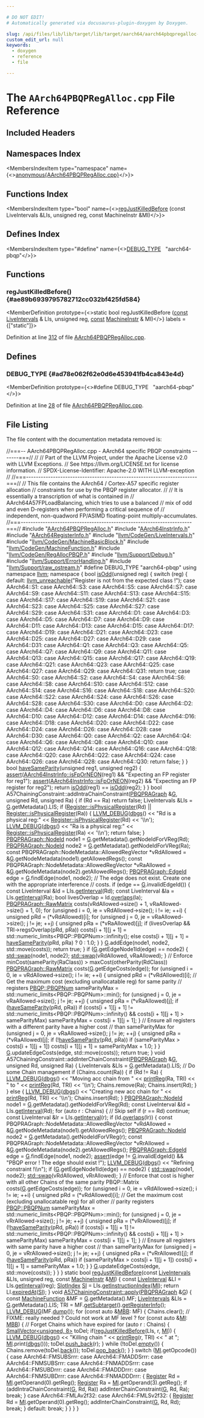 ```yaml
---

# DO NOT EDIT!
# Automatically generated via docusaurus-plugin-doxygen by Doxygen.

slug: /api/files/lib/lib/target/lib/target/aarch64/aarch64pbqpregalloc-cpp
custom_edit_url: null
keywords:
  - doxygen
  - reference
  - file

---
```





# The `AArch64PBQPRegAlloc.cpp` File Reference

<DoxygenPage pluginConfig={pluginConfig}>



## Included Headers

<IncludesList>
<IncludesListItem
  filePath="AArch64PBQPRegAlloc.h"
  permalink="/docs/api/files/lib/lib/target/lib/target/aarch64/aarch64pbqpregalloc-h"
  isLocal="true" />
<IncludesListItem
  filePath="AArch64InstrInfo.h"
  permalink="/docs/api/files/lib/lib/target/lib/target/aarch64/aarch64instrinfo-h"
  isLocal="true" />
<IncludesListItem
  filePath="AArch64RegisterInfo.h"
  permalink="/docs/api/files/lib/lib/target/lib/target/aarch64/aarch64registerinfo-h"
  isLocal="true" />
<IncludesListItem
  filePath="llvm/CodeGen/LiveIntervals.h"
  permalink="/docs/api/files/include/include/llvm/include/llvm/codegen/liveintervals-h"
  isLocal="true" />
<IncludesListItem
  filePath="llvm/CodeGen/MachineBasicBlock.h"
  permalink="/docs/api/files/include/include/llvm/include/llvm/codegen/machinebasicblock-h"
  isLocal="true" />
<IncludesListItem
  filePath="llvm/CodeGen/MachineFunction.h"
  permalink="/docs/api/files/include/include/llvm/include/llvm/codegen/machinefunction-h"
  isLocal="true" />
<IncludesListItem
  filePath="llvm/CodeGen/RegAllocPBQP.h"
  permalink="/docs/api/files/include/include/llvm/include/llvm/codegen/regallocpbqp-h"
  isLocal="true" />
<IncludesListItem
  filePath="llvm/Support/Debug.h"
  permalink="/docs/api/files/include/include/llvm/include/llvm/support/debug-h"
  isLocal="true" />
<IncludesListItem
  filePath="llvm/Support/ErrorHandling.h"
  permalink="/docs/api/files/include/include/llvm/include/llvm/support/errorhandling-h"
  isLocal="true" />
<IncludesListItem
  filePath="llvm/Support/raw_ostream.h"
  permalink="/docs/api/files/include/include/llvm/include/llvm/support/raw-ostream-h"
  isLocal="true" />
</IncludesList>

## Namespaces Index

<MembersIndex>

<MembersIndexItem
  type="namespace"
  name={<><a href="/docs/api/namespaces/anonymous-aarch64pbqpregalloc-cpp-">anonymous&#123;AArch64PBQPRegAlloc.cpp&#125;</a></>}>
</MembersIndexItem>

</MembersIndex>

## Functions Index

<MembersIndex>

<MembersIndexItem
  type="bool"
  name={<><a href="#ae89b6939795782712cc032bf425fd584">regJustKilledBefore</a> (const LiveIntervals &amp;LIs, unsigned reg, const MachineInstr &amp;MI)</>}>
</MembersIndexItem>

</MembersIndex>

## Defines Index

<MembersIndex>

<MembersIndexItem
  type="#define"
  name={<><a href="#ad78e062f62e0d6e453941fb4ca843e4d">DEBUG&#95;TYPE</a>&nbsp;&nbsp;&nbsp;&quot;aarch64-pbqp&quot;</>}>
</MembersIndexItem>

</MembersIndex>


<SectionDefinition>

## Functions

### regJustKilledBefore() {#ae89b6939795782712cc032bf425fd584}

<MemberDefinition
  prototype={<>static bool regJustKilledBefore (<a href="/docs/api/files/lib/lib/target/lib/target/aarch64/aarch64promoteconstant-cpp/#a90f8350fecae261c25be85d38b451bff">const</a> <a href="/docs/api/classes/llvm/liveintervals">LiveIntervals</a> &amp; LIs, unsigned reg, <a href="/docs/api/files/lib/lib/target/lib/target/aarch64/aarch64promoteconstant-cpp/#a90f8350fecae261c25be85d38b451bff">const</a> <a href="/docs/api/classes/llvm/machineinstr">MachineInstr</a> &amp; MI)</>}
  labels = {["static"]}>

Definition at line <a href="#l00312">312</a> of file <a href="/docs/api/files/lib/lib/target/lib/target/aarch64/aarch64pbqpregalloc-cpp">AArch64PBQPRegAlloc.cpp</a>.
</MemberDefinition>

</SectionDefinition>

<SectionDefinition>

## Defines

### DEBUG&#95;TYPE {#ad78e062f62e0d6e453941fb4ca843e4d}

<MemberDefinition
  prototype={<>#define DEBUG&#95;TYPE&nbsp;&nbsp;&nbsp;&quot;aarch64-pbqp&quot;</>}>

Definition at line <a href="#l00028">28</a> of file <a href="/docs/api/files/lib/lib/target/lib/target/aarch64/aarch64pbqpregalloc-cpp">AArch64PBQPRegAlloc.cpp</a>.
</MemberDefinition>

</SectionDefinition>

## File Listing

The file content with the documentation metadata removed is:

<ProgramListing>

<Link id="l00001" /><CodeLine lineNumber="1"><Highlight kind="comment">//===-- AArch64PBQPRegAlloc.cpp - AArch64 specific PBQP constraints -------===//</Highlight><Highlight kind="normal"></Highlight></CodeLine>
<Link id="l00002" /><CodeLine lineNumber="2"><Highlight kind="normal"></Highlight><Highlight kind="comment">//</Highlight><Highlight kind="normal"></Highlight></CodeLine>
<Link id="l00003" /><CodeLine lineNumber="3"><Highlight kind="normal"></Highlight><Highlight kind="comment">// Part of the LLVM Project, under the Apache License v2.0 with LLVM Exceptions.</Highlight><Highlight kind="normal"></Highlight></CodeLine>
<Link id="l00004" /><CodeLine lineNumber="4"><Highlight kind="normal"></Highlight><Highlight kind="comment">// See https://llvm.org/LICENSE.txt for license information.</Highlight><Highlight kind="normal"></Highlight></CodeLine>
<Link id="l00005" /><CodeLine lineNumber="5"><Highlight kind="normal"></Highlight><Highlight kind="comment">// SPDX-License-Identifier: Apache-2.0 WITH LLVM-exception</Highlight><Highlight kind="normal"></Highlight></CodeLine>
<Link id="l00006" /><CodeLine lineNumber="6"><Highlight kind="normal"></Highlight><Highlight kind="comment">//</Highlight><Highlight kind="normal"></Highlight></CodeLine>
<Link id="l00007" /><CodeLine lineNumber="7"><Highlight kind="normal"></Highlight><Highlight kind="comment">//===----------------------------------------------------------------------===//</Highlight><Highlight kind="normal"></Highlight></CodeLine>
<Link id="l00008" /><CodeLine lineNumber="8"><Highlight kind="normal"></Highlight><Highlight kind="comment">// This file contains the AArch64 / Cortex-A57 specific register allocation</Highlight><Highlight kind="normal"></Highlight></CodeLine>
<Link id="l00009" /><CodeLine lineNumber="9"><Highlight kind="normal"></Highlight><Highlight kind="comment">// constraints for use by the PBQP register allocator.</Highlight><Highlight kind="normal"></Highlight></CodeLine>
<Link id="l00010" /><CodeLine lineNumber="10"><Highlight kind="normal"></Highlight><Highlight kind="comment">//</Highlight><Highlight kind="normal"></Highlight></CodeLine>
<Link id="l00011" /><CodeLine lineNumber="11"><Highlight kind="normal"></Highlight><Highlight kind="comment">// It is essentially a transcription of what is contained in</Highlight><Highlight kind="normal"></Highlight></CodeLine>
<Link id="l00012" /><CodeLine lineNumber="12"><Highlight kind="normal"></Highlight><Highlight kind="comment">// AArch64A57FPLoadBalancing, which tries to use a balanced</Highlight><Highlight kind="normal"></Highlight></CodeLine>
<Link id="l00013" /><CodeLine lineNumber="13"><Highlight kind="normal"></Highlight><Highlight kind="comment">// mix of odd and even D-registers when performing a critical sequence of</Highlight><Highlight kind="normal"></Highlight></CodeLine>
<Link id="l00014" /><CodeLine lineNumber="14"><Highlight kind="normal"></Highlight><Highlight kind="comment">// independent, non-quadword FP/ASIMD floating-point multiply-accumulates.</Highlight><Highlight kind="normal"></Highlight></CodeLine>
<Link id="l00015" /><CodeLine lineNumber="15"><Highlight kind="normal"></Highlight><Highlight kind="comment">//===----------------------------------------------------------------------===//</Highlight><Highlight kind="normal"></Highlight></CodeLine>
<Link id="l00016" /><CodeLine lineNumber="16"><Highlight kind="normal"></Highlight></CodeLine>
<Link id="l00017" /><CodeLine lineNumber="17"><Highlight kind="normal"></Highlight><Highlight kind="preprocessor">#include &quot;<a href="/docs/api/files/lib/lib/target/lib/target/aarch64/aarch64pbqpregalloc-h">AArch64PBQPRegAlloc.h</a>&quot;</Highlight><Highlight kind="normal"></Highlight></CodeLine>
<Link id="l00018" /><CodeLine lineNumber="18"><Highlight kind="normal"></Highlight><Highlight kind="preprocessor">#include &quot;<a href="/docs/api/files/lib/lib/target/lib/target/aarch64/aarch64instrinfo-h">AArch64InstrInfo.h</a>&quot;</Highlight><Highlight kind="normal"></Highlight></CodeLine>
<Link id="l00019" /><CodeLine lineNumber="19"><Highlight kind="normal"></Highlight><Highlight kind="preprocessor">#include &quot;<a href="/docs/api/files/lib/lib/target/lib/target/aarch64/aarch64registerinfo-h">AArch64RegisterInfo.h</a>&quot;</Highlight><Highlight kind="normal"></Highlight></CodeLine>
<Link id="l00020" /><CodeLine lineNumber="20"><Highlight kind="normal"></Highlight><Highlight kind="preprocessor">#include &quot;<a href="/docs/api/files/include/include/llvm/include/llvm/codegen/liveintervals-h">llvm/CodeGen/LiveIntervals.h</a>&quot;</Highlight><Highlight kind="normal"></Highlight></CodeLine>
<Link id="l00021" /><CodeLine lineNumber="21"><Highlight kind="normal"></Highlight><Highlight kind="preprocessor">#include &quot;<a href="/docs/api/files/include/include/llvm/include/llvm/codegen/machinebasicblock-h">llvm/CodeGen/MachineBasicBlock.h</a>&quot;</Highlight><Highlight kind="normal"></Highlight></CodeLine>
<Link id="l00022" /><CodeLine lineNumber="22"><Highlight kind="normal"></Highlight><Highlight kind="preprocessor">#include &quot;<a href="/docs/api/files/include/include/llvm/include/llvm/codegen/machinefunction-h">llvm/CodeGen/MachineFunction.h</a>&quot;</Highlight><Highlight kind="normal"></Highlight></CodeLine>
<Link id="l00023" /><CodeLine lineNumber="23"><Highlight kind="normal"></Highlight><Highlight kind="preprocessor">#include &quot;<a href="/docs/api/files/include/include/llvm/include/llvm/codegen/regallocpbqp-h">llvm/CodeGen/RegAllocPBQP.h</a>&quot;</Highlight><Highlight kind="normal"></Highlight></CodeLine>
<Link id="l00024" /><CodeLine lineNumber="24"><Highlight kind="normal"></Highlight><Highlight kind="preprocessor">#include &quot;<a href="/docs/api/files/include/include/llvm/include/llvm/support/debug-h">llvm/Support/Debug.h</a>&quot;</Highlight><Highlight kind="normal"></Highlight></CodeLine>
<Link id="l00025" /><CodeLine lineNumber="25"><Highlight kind="normal"></Highlight><Highlight kind="preprocessor">#include &quot;<a href="/docs/api/files/include/include/llvm/include/llvm/support/errorhandling-h">llvm/Support/ErrorHandling.h</a>&quot;</Highlight><Highlight kind="normal"></Highlight></CodeLine>
<Link id="l00026" /><CodeLine lineNumber="26"><Highlight kind="normal"></Highlight><Highlight kind="preprocessor">#include &quot;<a href="/docs/api/files/include/include/llvm/include/llvm/support/raw-ostream-h">llvm/Support/raw&#95;ostream.h</a>&quot;</Highlight><Highlight kind="normal"></Highlight></CodeLine>
<Link id="l00027" /><CodeLine lineNumber="27"><Highlight kind="normal"></Highlight></CodeLine>
<Link id="l00028" /><CodeLine lineNumber="28" lineLink="#ad78e062f62e0d6e453941fb4ca843e4d"><Highlight kind="normal"></Highlight><Highlight kind="preprocessor">#define DEBUG&#95;TYPE &quot;aarch64-pbqp&quot;</Highlight><Highlight kind="normal"></Highlight></CodeLine>
<Link id="l00029" /><CodeLine lineNumber="29"><Highlight kind="normal"></Highlight></CodeLine>
<Link id="l00030" /><CodeLine lineNumber="30"><Highlight kind="normal"></Highlight><Highlight kind="keyword">using namespace </Highlight><Highlight kind="normal"><a href="/docs/api/namespaces/llvm">llvm</a>;</Highlight></CodeLine>
<Link id="l00031" /><CodeLine lineNumber="31"><Highlight kind="normal"></Highlight></CodeLine>
<Link id="l00032" /><CodeLine lineNumber="32" lineLink="/docs/api/namespaces/anonymous-aarch64pbqpregalloc-cpp-"><Highlight kind="normal"></Highlight><Highlight kind="keyword">namespace </Highlight><Highlight kind="normal">&#123;</Highlight></CodeLine>
<Link id="l00033" /><CodeLine lineNumber="33"><Highlight kind="normal"></Highlight></CodeLine>
<Link id="l00034" /><CodeLine lineNumber="34" lineLink="/docs/api/namespaces/anonymous-aarch64pbqpregalloc-cpp-/#a3c951d87ddd8212ebe1b5ae342c75b5e"><Highlight kind="normal"></Highlight><Highlight kind="keywordtype">bool</Highlight><Highlight kind="normal"> <a href="/docs/api/namespaces/anonymous-aarch64pbqpregalloc-cpp-/#a3c951d87ddd8212ebe1b5ae342c75b5e">isOdd</a>(</Highlight><Highlight kind="keywordtype">unsigned</Highlight><Highlight kind="normal"> reg) &#123;</Highlight></CodeLine>
<Link id="l00035" /><CodeLine lineNumber="35"><Highlight kind="normal">  </Highlight><Highlight kind="keywordflow">switch</Highlight><Highlight kind="normal"> (reg) &#123;</Highlight></CodeLine>
<Link id="l00036" /><CodeLine lineNumber="36"><Highlight kind="normal">  </Highlight><Highlight kind="keywordflow">default</Highlight><Highlight kind="normal">:</Highlight></CodeLine>
<Link id="l00037" /><CodeLine lineNumber="37"><Highlight kind="normal">    <a href="/docs/api/files/include/include/llvm/include/llvm/support/errorhandling-h/#ace243f5c25697a1107cce46626b3dc94">llvm&#95;unreachable</a>(</Highlight><Highlight kind="stringliteral">&quot;Register is not from the expected class !&quot;</Highlight><Highlight kind="normal">);</Highlight></CodeLine>
<Link id="l00038" /><CodeLine lineNumber="38"><Highlight kind="normal">  </Highlight><Highlight kind="keywordflow">case</Highlight><Highlight kind="normal"> AArch64::S1:</Highlight></CodeLine>
<Link id="l00039" /><CodeLine lineNumber="39"><Highlight kind="normal">  </Highlight><Highlight kind="keywordflow">case</Highlight><Highlight kind="normal"> AArch64::S3:</Highlight></CodeLine>
<Link id="l00040" /><CodeLine lineNumber="40"><Highlight kind="normal">  </Highlight><Highlight kind="keywordflow">case</Highlight><Highlight kind="normal"> AArch64::S5:</Highlight></CodeLine>
<Link id="l00041" /><CodeLine lineNumber="41"><Highlight kind="normal">  </Highlight><Highlight kind="keywordflow">case</Highlight><Highlight kind="normal"> AArch64::S7:</Highlight></CodeLine>
<Link id="l00042" /><CodeLine lineNumber="42"><Highlight kind="normal">  </Highlight><Highlight kind="keywordflow">case</Highlight><Highlight kind="normal"> AArch64::S9:</Highlight></CodeLine>
<Link id="l00043" /><CodeLine lineNumber="43"><Highlight kind="normal">  </Highlight><Highlight kind="keywordflow">case</Highlight><Highlight kind="normal"> AArch64::S11:</Highlight></CodeLine>
<Link id="l00044" /><CodeLine lineNumber="44"><Highlight kind="normal">  </Highlight><Highlight kind="keywordflow">case</Highlight><Highlight kind="normal"> AArch64::S13:</Highlight></CodeLine>
<Link id="l00045" /><CodeLine lineNumber="45"><Highlight kind="normal">  </Highlight><Highlight kind="keywordflow">case</Highlight><Highlight kind="normal"> AArch64::S15:</Highlight></CodeLine>
<Link id="l00046" /><CodeLine lineNumber="46"><Highlight kind="normal">  </Highlight><Highlight kind="keywordflow">case</Highlight><Highlight kind="normal"> AArch64::S17:</Highlight></CodeLine>
<Link id="l00047" /><CodeLine lineNumber="47"><Highlight kind="normal">  </Highlight><Highlight kind="keywordflow">case</Highlight><Highlight kind="normal"> AArch64::S19:</Highlight></CodeLine>
<Link id="l00048" /><CodeLine lineNumber="48"><Highlight kind="normal">  </Highlight><Highlight kind="keywordflow">case</Highlight><Highlight kind="normal"> AArch64::S21:</Highlight></CodeLine>
<Link id="l00049" /><CodeLine lineNumber="49"><Highlight kind="normal">  </Highlight><Highlight kind="keywordflow">case</Highlight><Highlight kind="normal"> AArch64::S23:</Highlight></CodeLine>
<Link id="l00050" /><CodeLine lineNumber="50"><Highlight kind="normal">  </Highlight><Highlight kind="keywordflow">case</Highlight><Highlight kind="normal"> AArch64::S25:</Highlight></CodeLine>
<Link id="l00051" /><CodeLine lineNumber="51"><Highlight kind="normal">  </Highlight><Highlight kind="keywordflow">case</Highlight><Highlight kind="normal"> AArch64::S27:</Highlight></CodeLine>
<Link id="l00052" /><CodeLine lineNumber="52"><Highlight kind="normal">  </Highlight><Highlight kind="keywordflow">case</Highlight><Highlight kind="normal"> AArch64::S29:</Highlight></CodeLine>
<Link id="l00053" /><CodeLine lineNumber="53"><Highlight kind="normal">  </Highlight><Highlight kind="keywordflow">case</Highlight><Highlight kind="normal"> AArch64::S31:</Highlight></CodeLine>
<Link id="l00054" /><CodeLine lineNumber="54"><Highlight kind="normal">  </Highlight><Highlight kind="keywordflow">case</Highlight><Highlight kind="normal"> AArch64::D1:</Highlight></CodeLine>
<Link id="l00055" /><CodeLine lineNumber="55"><Highlight kind="normal">  </Highlight><Highlight kind="keywordflow">case</Highlight><Highlight kind="normal"> AArch64::D3:</Highlight></CodeLine>
<Link id="l00056" /><CodeLine lineNumber="56"><Highlight kind="normal">  </Highlight><Highlight kind="keywordflow">case</Highlight><Highlight kind="normal"> AArch64::D5:</Highlight></CodeLine>
<Link id="l00057" /><CodeLine lineNumber="57"><Highlight kind="normal">  </Highlight><Highlight kind="keywordflow">case</Highlight><Highlight kind="normal"> AArch64::D7:</Highlight></CodeLine>
<Link id="l00058" /><CodeLine lineNumber="58"><Highlight kind="normal">  </Highlight><Highlight kind="keywordflow">case</Highlight><Highlight kind="normal"> AArch64::D9:</Highlight></CodeLine>
<Link id="l00059" /><CodeLine lineNumber="59"><Highlight kind="normal">  </Highlight><Highlight kind="keywordflow">case</Highlight><Highlight kind="normal"> AArch64::D11:</Highlight></CodeLine>
<Link id="l00060" /><CodeLine lineNumber="60"><Highlight kind="normal">  </Highlight><Highlight kind="keywordflow">case</Highlight><Highlight kind="normal"> AArch64::D13:</Highlight></CodeLine>
<Link id="l00061" /><CodeLine lineNumber="61"><Highlight kind="normal">  </Highlight><Highlight kind="keywordflow">case</Highlight><Highlight kind="normal"> AArch64::D15:</Highlight></CodeLine>
<Link id="l00062" /><CodeLine lineNumber="62"><Highlight kind="normal">  </Highlight><Highlight kind="keywordflow">case</Highlight><Highlight kind="normal"> AArch64::D17:</Highlight></CodeLine>
<Link id="l00063" /><CodeLine lineNumber="63"><Highlight kind="normal">  </Highlight><Highlight kind="keywordflow">case</Highlight><Highlight kind="normal"> AArch64::D19:</Highlight></CodeLine>
<Link id="l00064" /><CodeLine lineNumber="64"><Highlight kind="normal">  </Highlight><Highlight kind="keywordflow">case</Highlight><Highlight kind="normal"> AArch64::D21:</Highlight></CodeLine>
<Link id="l00065" /><CodeLine lineNumber="65"><Highlight kind="normal">  </Highlight><Highlight kind="keywordflow">case</Highlight><Highlight kind="normal"> AArch64::D23:</Highlight></CodeLine>
<Link id="l00066" /><CodeLine lineNumber="66"><Highlight kind="normal">  </Highlight><Highlight kind="keywordflow">case</Highlight><Highlight kind="normal"> AArch64::D25:</Highlight></CodeLine>
<Link id="l00067" /><CodeLine lineNumber="67"><Highlight kind="normal">  </Highlight><Highlight kind="keywordflow">case</Highlight><Highlight kind="normal"> AArch64::D27:</Highlight></CodeLine>
<Link id="l00068" /><CodeLine lineNumber="68"><Highlight kind="normal">  </Highlight><Highlight kind="keywordflow">case</Highlight><Highlight kind="normal"> AArch64::D29:</Highlight></CodeLine>
<Link id="l00069" /><CodeLine lineNumber="69"><Highlight kind="normal">  </Highlight><Highlight kind="keywordflow">case</Highlight><Highlight kind="normal"> AArch64::D31:</Highlight></CodeLine>
<Link id="l00070" /><CodeLine lineNumber="70"><Highlight kind="normal">  </Highlight><Highlight kind="keywordflow">case</Highlight><Highlight kind="normal"> AArch64::Q1:</Highlight></CodeLine>
<Link id="l00071" /><CodeLine lineNumber="71"><Highlight kind="normal">  </Highlight><Highlight kind="keywordflow">case</Highlight><Highlight kind="normal"> AArch64::Q3:</Highlight></CodeLine>
<Link id="l00072" /><CodeLine lineNumber="72"><Highlight kind="normal">  </Highlight><Highlight kind="keywordflow">case</Highlight><Highlight kind="normal"> AArch64::Q5:</Highlight></CodeLine>
<Link id="l00073" /><CodeLine lineNumber="73"><Highlight kind="normal">  </Highlight><Highlight kind="keywordflow">case</Highlight><Highlight kind="normal"> AArch64::Q7:</Highlight></CodeLine>
<Link id="l00074" /><CodeLine lineNumber="74"><Highlight kind="normal">  </Highlight><Highlight kind="keywordflow">case</Highlight><Highlight kind="normal"> AArch64::Q9:</Highlight></CodeLine>
<Link id="l00075" /><CodeLine lineNumber="75"><Highlight kind="normal">  </Highlight><Highlight kind="keywordflow">case</Highlight><Highlight kind="normal"> AArch64::Q11:</Highlight></CodeLine>
<Link id="l00076" /><CodeLine lineNumber="76"><Highlight kind="normal">  </Highlight><Highlight kind="keywordflow">case</Highlight><Highlight kind="normal"> AArch64::Q13:</Highlight></CodeLine>
<Link id="l00077" /><CodeLine lineNumber="77"><Highlight kind="normal">  </Highlight><Highlight kind="keywordflow">case</Highlight><Highlight kind="normal"> AArch64::Q15:</Highlight></CodeLine>
<Link id="l00078" /><CodeLine lineNumber="78"><Highlight kind="normal">  </Highlight><Highlight kind="keywordflow">case</Highlight><Highlight kind="normal"> AArch64::Q17:</Highlight></CodeLine>
<Link id="l00079" /><CodeLine lineNumber="79"><Highlight kind="normal">  </Highlight><Highlight kind="keywordflow">case</Highlight><Highlight kind="normal"> AArch64::Q19:</Highlight></CodeLine>
<Link id="l00080" /><CodeLine lineNumber="80"><Highlight kind="normal">  </Highlight><Highlight kind="keywordflow">case</Highlight><Highlight kind="normal"> AArch64::Q21:</Highlight></CodeLine>
<Link id="l00081" /><CodeLine lineNumber="81"><Highlight kind="normal">  </Highlight><Highlight kind="keywordflow">case</Highlight><Highlight kind="normal"> AArch64::Q23:</Highlight></CodeLine>
<Link id="l00082" /><CodeLine lineNumber="82"><Highlight kind="normal">  </Highlight><Highlight kind="keywordflow">case</Highlight><Highlight kind="normal"> AArch64::Q25:</Highlight></CodeLine>
<Link id="l00083" /><CodeLine lineNumber="83"><Highlight kind="normal">  </Highlight><Highlight kind="keywordflow">case</Highlight><Highlight kind="normal"> AArch64::Q27:</Highlight></CodeLine>
<Link id="l00084" /><CodeLine lineNumber="84"><Highlight kind="normal">  </Highlight><Highlight kind="keywordflow">case</Highlight><Highlight kind="normal"> AArch64::Q29:</Highlight></CodeLine>
<Link id="l00085" /><CodeLine lineNumber="85"><Highlight kind="normal">  </Highlight><Highlight kind="keywordflow">case</Highlight><Highlight kind="normal"> AArch64::Q31:</Highlight></CodeLine>
<Link id="l00086" /><CodeLine lineNumber="86"><Highlight kind="normal">    </Highlight><Highlight kind="keywordflow">return</Highlight><Highlight kind="normal"> </Highlight><Highlight kind="keyword">true</Highlight><Highlight kind="normal">;</Highlight></CodeLine>
<Link id="l00087" /><CodeLine lineNumber="87"><Highlight kind="normal">  </Highlight><Highlight kind="keywordflow">case</Highlight><Highlight kind="normal"> AArch64::S0:</Highlight></CodeLine>
<Link id="l00088" /><CodeLine lineNumber="88"><Highlight kind="normal">  </Highlight><Highlight kind="keywordflow">case</Highlight><Highlight kind="normal"> AArch64::S2:</Highlight></CodeLine>
<Link id="l00089" /><CodeLine lineNumber="89"><Highlight kind="normal">  </Highlight><Highlight kind="keywordflow">case</Highlight><Highlight kind="normal"> AArch64::S4:</Highlight></CodeLine>
<Link id="l00090" /><CodeLine lineNumber="90"><Highlight kind="normal">  </Highlight><Highlight kind="keywordflow">case</Highlight><Highlight kind="normal"> AArch64::S6:</Highlight></CodeLine>
<Link id="l00091" /><CodeLine lineNumber="91"><Highlight kind="normal">  </Highlight><Highlight kind="keywordflow">case</Highlight><Highlight kind="normal"> AArch64::S8:</Highlight></CodeLine>
<Link id="l00092" /><CodeLine lineNumber="92"><Highlight kind="normal">  </Highlight><Highlight kind="keywordflow">case</Highlight><Highlight kind="normal"> AArch64::S10:</Highlight></CodeLine>
<Link id="l00093" /><CodeLine lineNumber="93"><Highlight kind="normal">  </Highlight><Highlight kind="keywordflow">case</Highlight><Highlight kind="normal"> AArch64::S12:</Highlight></CodeLine>
<Link id="l00094" /><CodeLine lineNumber="94"><Highlight kind="normal">  </Highlight><Highlight kind="keywordflow">case</Highlight><Highlight kind="normal"> AArch64::S14:</Highlight></CodeLine>
<Link id="l00095" /><CodeLine lineNumber="95"><Highlight kind="normal">  </Highlight><Highlight kind="keywordflow">case</Highlight><Highlight kind="normal"> AArch64::S16:</Highlight></CodeLine>
<Link id="l00096" /><CodeLine lineNumber="96"><Highlight kind="normal">  </Highlight><Highlight kind="keywordflow">case</Highlight><Highlight kind="normal"> AArch64::S18:</Highlight></CodeLine>
<Link id="l00097" /><CodeLine lineNumber="97"><Highlight kind="normal">  </Highlight><Highlight kind="keywordflow">case</Highlight><Highlight kind="normal"> AArch64::S20:</Highlight></CodeLine>
<Link id="l00098" /><CodeLine lineNumber="98"><Highlight kind="normal">  </Highlight><Highlight kind="keywordflow">case</Highlight><Highlight kind="normal"> AArch64::S22:</Highlight></CodeLine>
<Link id="l00099" /><CodeLine lineNumber="99"><Highlight kind="normal">  </Highlight><Highlight kind="keywordflow">case</Highlight><Highlight kind="normal"> AArch64::S24:</Highlight></CodeLine>
<Link id="l00100" /><CodeLine lineNumber="100"><Highlight kind="normal">  </Highlight><Highlight kind="keywordflow">case</Highlight><Highlight kind="normal"> AArch64::S26:</Highlight></CodeLine>
<Link id="l00101" /><CodeLine lineNumber="101"><Highlight kind="normal">  </Highlight><Highlight kind="keywordflow">case</Highlight><Highlight kind="normal"> AArch64::S28:</Highlight></CodeLine>
<Link id="l00102" /><CodeLine lineNumber="102"><Highlight kind="normal">  </Highlight><Highlight kind="keywordflow">case</Highlight><Highlight kind="normal"> AArch64::S30:</Highlight></CodeLine>
<Link id="l00103" /><CodeLine lineNumber="103"><Highlight kind="normal">  </Highlight><Highlight kind="keywordflow">case</Highlight><Highlight kind="normal"> AArch64::D0:</Highlight></CodeLine>
<Link id="l00104" /><CodeLine lineNumber="104"><Highlight kind="normal">  </Highlight><Highlight kind="keywordflow">case</Highlight><Highlight kind="normal"> AArch64::D2:</Highlight></CodeLine>
<Link id="l00105" /><CodeLine lineNumber="105"><Highlight kind="normal">  </Highlight><Highlight kind="keywordflow">case</Highlight><Highlight kind="normal"> AArch64::D4:</Highlight></CodeLine>
<Link id="l00106" /><CodeLine lineNumber="106"><Highlight kind="normal">  </Highlight><Highlight kind="keywordflow">case</Highlight><Highlight kind="normal"> AArch64::D6:</Highlight></CodeLine>
<Link id="l00107" /><CodeLine lineNumber="107"><Highlight kind="normal">  </Highlight><Highlight kind="keywordflow">case</Highlight><Highlight kind="normal"> AArch64::D8:</Highlight></CodeLine>
<Link id="l00108" /><CodeLine lineNumber="108"><Highlight kind="normal">  </Highlight><Highlight kind="keywordflow">case</Highlight><Highlight kind="normal"> AArch64::D10:</Highlight></CodeLine>
<Link id="l00109" /><CodeLine lineNumber="109"><Highlight kind="normal">  </Highlight><Highlight kind="keywordflow">case</Highlight><Highlight kind="normal"> AArch64::D12:</Highlight></CodeLine>
<Link id="l00110" /><CodeLine lineNumber="110"><Highlight kind="normal">  </Highlight><Highlight kind="keywordflow">case</Highlight><Highlight kind="normal"> AArch64::D14:</Highlight></CodeLine>
<Link id="l00111" /><CodeLine lineNumber="111"><Highlight kind="normal">  </Highlight><Highlight kind="keywordflow">case</Highlight><Highlight kind="normal"> AArch64::D16:</Highlight></CodeLine>
<Link id="l00112" /><CodeLine lineNumber="112"><Highlight kind="normal">  </Highlight><Highlight kind="keywordflow">case</Highlight><Highlight kind="normal"> AArch64::D18:</Highlight></CodeLine>
<Link id="l00113" /><CodeLine lineNumber="113"><Highlight kind="normal">  </Highlight><Highlight kind="keywordflow">case</Highlight><Highlight kind="normal"> AArch64::D20:</Highlight></CodeLine>
<Link id="l00114" /><CodeLine lineNumber="114"><Highlight kind="normal">  </Highlight><Highlight kind="keywordflow">case</Highlight><Highlight kind="normal"> AArch64::D22:</Highlight></CodeLine>
<Link id="l00115" /><CodeLine lineNumber="115"><Highlight kind="normal">  </Highlight><Highlight kind="keywordflow">case</Highlight><Highlight kind="normal"> AArch64::D24:</Highlight></CodeLine>
<Link id="l00116" /><CodeLine lineNumber="116"><Highlight kind="normal">  </Highlight><Highlight kind="keywordflow">case</Highlight><Highlight kind="normal"> AArch64::D26:</Highlight></CodeLine>
<Link id="l00117" /><CodeLine lineNumber="117"><Highlight kind="normal">  </Highlight><Highlight kind="keywordflow">case</Highlight><Highlight kind="normal"> AArch64::D28:</Highlight></CodeLine>
<Link id="l00118" /><CodeLine lineNumber="118"><Highlight kind="normal">  </Highlight><Highlight kind="keywordflow">case</Highlight><Highlight kind="normal"> AArch64::D30:</Highlight></CodeLine>
<Link id="l00119" /><CodeLine lineNumber="119"><Highlight kind="normal">  </Highlight><Highlight kind="keywordflow">case</Highlight><Highlight kind="normal"> AArch64::Q0:</Highlight></CodeLine>
<Link id="l00120" /><CodeLine lineNumber="120"><Highlight kind="normal">  </Highlight><Highlight kind="keywordflow">case</Highlight><Highlight kind="normal"> AArch64::Q2:</Highlight></CodeLine>
<Link id="l00121" /><CodeLine lineNumber="121"><Highlight kind="normal">  </Highlight><Highlight kind="keywordflow">case</Highlight><Highlight kind="normal"> AArch64::Q4:</Highlight></CodeLine>
<Link id="l00122" /><CodeLine lineNumber="122"><Highlight kind="normal">  </Highlight><Highlight kind="keywordflow">case</Highlight><Highlight kind="normal"> AArch64::Q6:</Highlight></CodeLine>
<Link id="l00123" /><CodeLine lineNumber="123"><Highlight kind="normal">  </Highlight><Highlight kind="keywordflow">case</Highlight><Highlight kind="normal"> AArch64::Q8:</Highlight></CodeLine>
<Link id="l00124" /><CodeLine lineNumber="124"><Highlight kind="normal">  </Highlight><Highlight kind="keywordflow">case</Highlight><Highlight kind="normal"> AArch64::Q10:</Highlight></CodeLine>
<Link id="l00125" /><CodeLine lineNumber="125"><Highlight kind="normal">  </Highlight><Highlight kind="keywordflow">case</Highlight><Highlight kind="normal"> AArch64::Q12:</Highlight></CodeLine>
<Link id="l00126" /><CodeLine lineNumber="126"><Highlight kind="normal">  </Highlight><Highlight kind="keywordflow">case</Highlight><Highlight kind="normal"> AArch64::Q14:</Highlight></CodeLine>
<Link id="l00127" /><CodeLine lineNumber="127"><Highlight kind="normal">  </Highlight><Highlight kind="keywordflow">case</Highlight><Highlight kind="normal"> AArch64::Q16:</Highlight></CodeLine>
<Link id="l00128" /><CodeLine lineNumber="128"><Highlight kind="normal">  </Highlight><Highlight kind="keywordflow">case</Highlight><Highlight kind="normal"> AArch64::Q18:</Highlight></CodeLine>
<Link id="l00129" /><CodeLine lineNumber="129"><Highlight kind="normal">  </Highlight><Highlight kind="keywordflow">case</Highlight><Highlight kind="normal"> AArch64::Q20:</Highlight></CodeLine>
<Link id="l00130" /><CodeLine lineNumber="130"><Highlight kind="normal">  </Highlight><Highlight kind="keywordflow">case</Highlight><Highlight kind="normal"> AArch64::Q22:</Highlight></CodeLine>
<Link id="l00131" /><CodeLine lineNumber="131"><Highlight kind="normal">  </Highlight><Highlight kind="keywordflow">case</Highlight><Highlight kind="normal"> AArch64::Q24:</Highlight></CodeLine>
<Link id="l00132" /><CodeLine lineNumber="132"><Highlight kind="normal">  </Highlight><Highlight kind="keywordflow">case</Highlight><Highlight kind="normal"> AArch64::Q26:</Highlight></CodeLine>
<Link id="l00133" /><CodeLine lineNumber="133"><Highlight kind="normal">  </Highlight><Highlight kind="keywordflow">case</Highlight><Highlight kind="normal"> AArch64::Q28:</Highlight></CodeLine>
<Link id="l00134" /><CodeLine lineNumber="134"><Highlight kind="normal">  </Highlight><Highlight kind="keywordflow">case</Highlight><Highlight kind="normal"> AArch64::Q30:</Highlight></CodeLine>
<Link id="l00135" /><CodeLine lineNumber="135"><Highlight kind="normal">    </Highlight><Highlight kind="keywordflow">return</Highlight><Highlight kind="normal"> </Highlight><Highlight kind="keyword">false</Highlight><Highlight kind="normal">;</Highlight></CodeLine>
<Link id="l00136" /><CodeLine lineNumber="136"><Highlight kind="normal"></Highlight></CodeLine>
<Link id="l00137" /><CodeLine lineNumber="137"><Highlight kind="normal">  &#125;</Highlight></CodeLine>
<Link id="l00138" /><CodeLine lineNumber="138"><Highlight kind="normal">&#125;</Highlight></CodeLine>
<Link id="l00139" /><CodeLine lineNumber="139"><Highlight kind="normal"></Highlight></CodeLine>
<Link id="l00140" /><CodeLine lineNumber="140" lineLink="/docs/api/namespaces/anonymous-aarch64pbqpregalloc-cpp-/#af3a39367ef9c627604f5eac280af8d5e"><Highlight kind="normal"></Highlight><Highlight kind="keywordtype">bool</Highlight><Highlight kind="normal"> <a href="/docs/api/namespaces/anonymous-aarch64pbqpregalloc-cpp-/#af3a39367ef9c627604f5eac280af8d5e">haveSameParity</a>(</Highlight><Highlight kind="keywordtype">unsigned</Highlight><Highlight kind="normal"> reg1, </Highlight><Highlight kind="keywordtype">unsigned</Highlight><Highlight kind="normal"> reg2) &#123;</Highlight></CodeLine>
<Link id="l00141" /><CodeLine lineNumber="141"><Highlight kind="normal">  <a href="/docs/api/files/lib/lib/target/lib/target/amdgpu/silowercontrolflow-cpp/#a4868c5d81c5ccc98c47aeab6244346a0">assert</a>(<a href="/docs/api/classes/llvm/aarch64instrinfo/#ad3c70c6e436af031d1d0f1e4ecfe6cc5">AArch64InstrInfo::isFpOrNEON</a>(reg1) &amp;&amp;</Highlight></CodeLine>
<Link id="l00142" /><CodeLine lineNumber="142"><Highlight kind="normal">         </Highlight><Highlight kind="stringliteral">&quot;Expecting an FP register for reg1&quot;</Highlight><Highlight kind="normal">);</Highlight></CodeLine>
<Link id="l00143" /><CodeLine lineNumber="143"><Highlight kind="normal">  <a href="/docs/api/files/lib/lib/target/lib/target/amdgpu/silowercontrolflow-cpp/#a4868c5d81c5ccc98c47aeab6244346a0">assert</a>(<a href="/docs/api/classes/llvm/aarch64instrinfo/#ad3c70c6e436af031d1d0f1e4ecfe6cc5">AArch64InstrInfo::isFpOrNEON</a>(reg2) &amp;&amp;</Highlight></CodeLine>
<Link id="l00144" /><CodeLine lineNumber="144"><Highlight kind="normal">         </Highlight><Highlight kind="stringliteral">&quot;Expecting an FP register for reg2&quot;</Highlight><Highlight kind="normal">);</Highlight></CodeLine>
<Link id="l00145" /><CodeLine lineNumber="145"><Highlight kind="normal"></Highlight></CodeLine>
<Link id="l00146" /><CodeLine lineNumber="146"><Highlight kind="normal">  </Highlight><Highlight kind="keywordflow">return</Highlight><Highlight kind="normal"> <a href="/docs/api/namespaces/anonymous-aarch64pbqpregalloc-cpp-/#a3c951d87ddd8212ebe1b5ae342c75b5e">isOdd</a>(reg1) == <a href="/docs/api/namespaces/anonymous-aarch64pbqpregalloc-cpp-/#a3c951d87ddd8212ebe1b5ae342c75b5e">isOdd</a>(reg2);</Highlight></CodeLine>
<Link id="l00147" /><CodeLine lineNumber="147"><Highlight kind="normal">&#125;</Highlight></CodeLine>
<Link id="l00148" /><CodeLine lineNumber="148"><Highlight kind="normal"></Highlight></CodeLine>
<Link id="l00149" /><CodeLine lineNumber="149"><Highlight kind="normal">&#125;</Highlight></CodeLine>
<Link id="l00150" /><CodeLine lineNumber="150"><Highlight kind="normal"></Highlight></CodeLine>
<Link id="l00151" /><CodeLine lineNumber="151"><Highlight kind="normal"></Highlight><Highlight kind="keywordtype">bool</Highlight><Highlight kind="normal"> A57ChainingConstraint::addIntraChainConstraint(<a href="/docs/api/namespaces/llvm/#a3e50e01d41081a45d6a7f23af6b52df2">PBQPRAGraph</a> &amp;<a href="/docs/api/files/lib/lib/support/md5-cpp/#ad96b7cf3182ce2ba85e5a7a93b12c441">G</a>, </Highlight><Highlight kind="keywordtype">unsigned</Highlight><Highlight kind="normal"> Rd,</Highlight></CodeLine>
<Link id="l00152" /><CodeLine lineNumber="152"><Highlight kind="normal">                                                 </Highlight><Highlight kind="keywordtype">unsigned</Highlight><Highlight kind="normal"> Ra) &#123;</Highlight></CodeLine>
<Link id="l00153" /><CodeLine lineNumber="153"><Highlight kind="normal">  </Highlight><Highlight kind="keywordflow">if</Highlight><Highlight kind="normal"> (Rd == Ra)</Highlight></CodeLine>
<Link id="l00154" /><CodeLine lineNumber="154"><Highlight kind="normal">    </Highlight><Highlight kind="keywordflow">return</Highlight><Highlight kind="normal"> </Highlight><Highlight kind="keyword">false</Highlight><Highlight kind="normal">;</Highlight></CodeLine>
<Link id="l00155" /><CodeLine lineNumber="155"><Highlight kind="normal"></Highlight></CodeLine>
<Link id="l00156" /><CodeLine lineNumber="156"><Highlight kind="normal">  LiveIntervals &amp;LIs = <a href="/docs/api/files/lib/lib/support/md5-cpp/#ad96b7cf3182ce2ba85e5a7a93b12c441">G</a>.getMetadata().LIS;</Highlight></CodeLine>
<Link id="l00157" /><CodeLine lineNumber="157"><Highlight kind="normal"></Highlight></CodeLine>
<Link id="l00158" /><CodeLine lineNumber="158"><Highlight kind="normal">  </Highlight><Highlight kind="keywordflow">if</Highlight><Highlight kind="normal"> (<a href="/docs/api/classes/llvm/register/#afacc26f29d80e10be4785a96ed6444dc">Register::isPhysicalRegister</a>(Rd) || <a href="/docs/api/classes/llvm/register/#afacc26f29d80e10be4785a96ed6444dc">Register::isPhysicalRegister</a>(Ra)) &#123;</Highlight></CodeLine>
<Link id="l00159" /><CodeLine lineNumber="159"><Highlight kind="normal">    <a href="/docs/api/files/include/include/llvm/include/llvm/support/debug-h/#a196897517069dda1bdb549e24468f7d7">LLVM&#95;DEBUG</a>(<a href="/docs/api/namespaces/llvm/#a7c46c742c31be54870e2038048e6b391">dbgs</a>() &lt;&lt; </Highlight><Highlight kind="stringliteral">&quot;Rd is a physical reg:&quot;</Highlight><Highlight kind="normal"></Highlight></CodeLine>
<Link id="l00160" /><CodeLine lineNumber="160"><Highlight kind="normal">                      &lt;&lt; <a href="/docs/api/classes/llvm/register/#afacc26f29d80e10be4785a96ed6444dc">Register::isPhysicalRegister</a>(Rd) &lt;&lt; </Highlight><Highlight kind="charliteral">&#39;\\n&#39;</Highlight><Highlight kind="normal">);</Highlight></CodeLine>
<Link id="l00161" /><CodeLine lineNumber="161"><Highlight kind="normal">    <a href="/docs/api/files/include/include/llvm/include/llvm/support/debug-h/#a196897517069dda1bdb549e24468f7d7">LLVM&#95;DEBUG</a>(<a href="/docs/api/namespaces/llvm/#a7c46c742c31be54870e2038048e6b391">dbgs</a>() &lt;&lt; </Highlight><Highlight kind="stringliteral">&quot;Ra is a physical reg:&quot;</Highlight><Highlight kind="normal"></Highlight></CodeLine>
<Link id="l00162" /><CodeLine lineNumber="162"><Highlight kind="normal">                      &lt;&lt; <a href="/docs/api/classes/llvm/register/#afacc26f29d80e10be4785a96ed6444dc">Register::isPhysicalRegister</a>(Ra) &lt;&lt; </Highlight><Highlight kind="charliteral">&#39;\\n&#39;</Highlight><Highlight kind="normal">);</Highlight></CodeLine>
<Link id="l00163" /><CodeLine lineNumber="163"><Highlight kind="normal">    </Highlight><Highlight kind="keywordflow">return</Highlight><Highlight kind="normal"> </Highlight><Highlight kind="keyword">false</Highlight><Highlight kind="normal">;</Highlight></CodeLine>
<Link id="l00164" /><CodeLine lineNumber="164"><Highlight kind="normal">  &#125;</Highlight></CodeLine>
<Link id="l00165" /><CodeLine lineNumber="165"><Highlight kind="normal"></Highlight></CodeLine>
<Link id="l00166" /><CodeLine lineNumber="166"><Highlight kind="normal">  <a href="/docs/api/classes/llvm/pbqp/graphbase/#a7187d2e408994bd7307a4c8f32f745a8">PBQPRAGraph::NodeId</a> node1 = <a href="/docs/api/files/lib/lib/support/md5-cpp/#ad96b7cf3182ce2ba85e5a7a93b12c441">G</a>.getMetadata().getNodeIdForVReg(Rd);</Highlight></CodeLine>
<Link id="l00167" /><CodeLine lineNumber="167"><Highlight kind="normal">  <a href="/docs/api/classes/llvm/pbqp/graphbase/#a7187d2e408994bd7307a4c8f32f745a8">PBQPRAGraph::NodeId</a> node2 = <a href="/docs/api/files/lib/lib/support/md5-cpp/#ad96b7cf3182ce2ba85e5a7a93b12c441">G</a>.getMetadata().getNodeIdForVReg(Ra);</Highlight></CodeLine>
<Link id="l00168" /><CodeLine lineNumber="168"><Highlight kind="normal"></Highlight></CodeLine>
<Link id="l00169" /><CodeLine lineNumber="169"><Highlight kind="normal">  </Highlight><Highlight kind="keyword">const</Highlight><Highlight kind="normal"> PBQPRAGraph::NodeMetadata::AllowedRegVector &#42;vRdAllowed =</Highlight></CodeLine>
<Link id="l00170" /><CodeLine lineNumber="170"><Highlight kind="normal">    &amp;<a href="/docs/api/files/lib/lib/support/md5-cpp/#ad96b7cf3182ce2ba85e5a7a93b12c441">G</a>.getNodeMetadata(node1).getAllowedRegs();</Highlight></CodeLine>
<Link id="l00171" /><CodeLine lineNumber="171"><Highlight kind="normal">  </Highlight><Highlight kind="keyword">const</Highlight><Highlight kind="normal"> PBQPRAGraph::NodeMetadata::AllowedRegVector &#42;vRaAllowed =</Highlight></CodeLine>
<Link id="l00172" /><CodeLine lineNumber="172"><Highlight kind="normal">    &amp;<a href="/docs/api/files/lib/lib/support/md5-cpp/#ad96b7cf3182ce2ba85e5a7a93b12c441">G</a>.getNodeMetadata(node2).getAllowedRegs();</Highlight></CodeLine>
<Link id="l00173" /><CodeLine lineNumber="173"><Highlight kind="normal"></Highlight></CodeLine>
<Link id="l00174" /><CodeLine lineNumber="174"><Highlight kind="normal">  <a href="/docs/api/classes/llvm/pbqp/graphbase/#a679643c1e5202061ef3e9b121a2a7dce">PBQPRAGraph::EdgeId</a> edge = <a href="/docs/api/files/lib/lib/support/md5-cpp/#ad96b7cf3182ce2ba85e5a7a93b12c441">G</a>.findEdge(node1, node2);</Highlight></CodeLine>
<Link id="l00175" /><CodeLine lineNumber="175"><Highlight kind="normal"></Highlight></CodeLine>
<Link id="l00176" /><CodeLine lineNumber="176"><Highlight kind="normal">  </Highlight><Highlight kind="comment">// The edge does not exist. Create one with the appropriate interference</Highlight><Highlight kind="normal"></Highlight></CodeLine>
<Link id="l00177" /><CodeLine lineNumber="177"><Highlight kind="normal">  </Highlight><Highlight kind="comment">// costs.</Highlight><Highlight kind="normal"></Highlight></CodeLine>
<Link id="l00178" /><CodeLine lineNumber="178"><Highlight kind="normal">  </Highlight><Highlight kind="keywordflow">if</Highlight><Highlight kind="normal"> (edge == <a href="/docs/api/files/lib/lib/support/md5-cpp/#ad96b7cf3182ce2ba85e5a7a93b12c441">G</a>.invalidEdgeId()) &#123;</Highlight></CodeLine>
<Link id="l00179" /><CodeLine lineNumber="179"><Highlight kind="normal">    </Highlight><Highlight kind="keyword">const</Highlight><Highlight kind="normal"> LiveInterval &amp;ld = LIs.<a href="/docs/api/classes/llvm/liveintervals/#a8208eacaf02c9742c8ed7f09ec0837f3">getInterval</a>(Rd);</Highlight></CodeLine>
<Link id="l00180" /><CodeLine lineNumber="180"><Highlight kind="normal">    </Highlight><Highlight kind="keyword">const</Highlight><Highlight kind="normal"> LiveInterval &amp;la = LIs.<a href="/docs/api/classes/llvm/liveintervals/#a8208eacaf02c9742c8ed7f09ec0837f3">getInterval</a>(Ra);</Highlight></CodeLine>
<Link id="l00181" /><CodeLine lineNumber="181"><Highlight kind="normal">    </Highlight><Highlight kind="keywordtype">bool</Highlight><Highlight kind="normal"> livesOverlap = ld.<a href="/docs/api/classes/llvm/liverange/#a69ef19ea9e324373a8f6d2cadfd1dad3">overlaps</a>(la);</Highlight></CodeLine>
<Link id="l00182" /><CodeLine lineNumber="182"><Highlight kind="normal"></Highlight></CodeLine>
<Link id="l00183" /><CodeLine lineNumber="183"><Highlight kind="normal">    <a href="/docs/api/classes/llvm/pbqp/graph/#a9833a63eae70b8c2beb33f0627ea0032">PBQPRAGraph::RawMatrix</a> costs(vRdAllowed-&gt;size() + 1,</Highlight></CodeLine>
<Link id="l00184" /><CodeLine lineNumber="184"><Highlight kind="normal">                                 vRaAllowed-&gt;size() + 1, 0);</Highlight></CodeLine>
<Link id="l00185" /><CodeLine lineNumber="185"><Highlight kind="normal">    </Highlight><Highlight kind="keywordflow">for</Highlight><Highlight kind="normal"> (</Highlight><Highlight kind="keywordtype">unsigned</Highlight><Highlight kind="normal"> i = 0, ie = vRdAllowed-&gt;size(); i != ie; ++i) &#123;</Highlight></CodeLine>
<Link id="l00186" /><CodeLine lineNumber="186"><Highlight kind="normal">      </Highlight><Highlight kind="keywordtype">unsigned</Highlight><Highlight kind="normal"> pRd = (&#42;vRdAllowed)&#91;i&#93;;</Highlight></CodeLine>
<Link id="l00187" /><CodeLine lineNumber="187"><Highlight kind="normal">      </Highlight><Highlight kind="keywordflow">for</Highlight><Highlight kind="normal"> (</Highlight><Highlight kind="keywordtype">unsigned</Highlight><Highlight kind="normal"> j = 0, je = vRaAllowed-&gt;size(); j != je; ++j) &#123;</Highlight></CodeLine>
<Link id="l00188" /><CodeLine lineNumber="188"><Highlight kind="normal">        </Highlight><Highlight kind="keywordtype">unsigned</Highlight><Highlight kind="normal"> pRa = (&#42;vRaAllowed)&#91;<a href="/docs/api/namespaces/llvm/m68k/#ab3a288f2953d8eca3e363959fc2cf38ea363b122c528f54df4a0446b6bab05515">j</a>&#93;;</Highlight></CodeLine>
<Link id="l00189" /><CodeLine lineNumber="189"><Highlight kind="normal">        </Highlight><Highlight kind="keywordflow">if</Highlight><Highlight kind="normal"> (livesOverlap &amp;&amp; TRI-&gt;regsOverlap(pRd, pRa))</Highlight></CodeLine>
<Link id="l00190" /><CodeLine lineNumber="190"><Highlight kind="normal">          costs&#91;i + 1&#93;&#91;<a href="/docs/api/namespaces/llvm/m68k/#ab3a288f2953d8eca3e363959fc2cf38ea363b122c528f54df4a0446b6bab05515">j</a> + 1&#93; = std::numeric&#95;limits&lt;PBQP::PBQPNum&gt;::infinity();</Highlight></CodeLine>
<Link id="l00191" /><CodeLine lineNumber="191"><Highlight kind="normal">        </Highlight><Highlight kind="keywordflow">else</Highlight><Highlight kind="normal"></Highlight></CodeLine>
<Link id="l00192" /><CodeLine lineNumber="192"><Highlight kind="normal">          costs&#91;i + 1&#93;&#91;<a href="/docs/api/namespaces/llvm/m68k/#ab3a288f2953d8eca3e363959fc2cf38ea363b122c528f54df4a0446b6bab05515">j</a> + 1&#93; = <a href="/docs/api/namespaces/anonymous-aarch64pbqpregalloc-cpp-/#af3a39367ef9c627604f5eac280af8d5e">haveSameParity</a>(pRd, pRa) ? 0 : 1.0;</Highlight></CodeLine>
<Link id="l00193" /><CodeLine lineNumber="193"><Highlight kind="normal">      &#125;</Highlight></CodeLine>
<Link id="l00194" /><CodeLine lineNumber="194"><Highlight kind="normal">    &#125;</Highlight></CodeLine>
<Link id="l00195" /><CodeLine lineNumber="195"><Highlight kind="normal">    <a href="/docs/api/files/lib/lib/support/md5-cpp/#ad96b7cf3182ce2ba85e5a7a93b12c441">G</a>.addEdge(node1, node2, std::move(costs));</Highlight></CodeLine>
<Link id="l00196" /><CodeLine lineNumber="196"><Highlight kind="normal">    </Highlight><Highlight kind="keywordflow">return</Highlight><Highlight kind="normal"> </Highlight><Highlight kind="keyword">true</Highlight><Highlight kind="normal">;</Highlight></CodeLine>
<Link id="l00197" /><CodeLine lineNumber="197"><Highlight kind="normal">  &#125;</Highlight></CodeLine>
<Link id="l00198" /><CodeLine lineNumber="198"><Highlight kind="normal"></Highlight></CodeLine>
<Link id="l00199" /><CodeLine lineNumber="199"><Highlight kind="normal">  </Highlight><Highlight kind="keywordflow">if</Highlight><Highlight kind="normal"> (<a href="/docs/api/files/lib/lib/support/md5-cpp/#ad96b7cf3182ce2ba85e5a7a93b12c441">G</a>.getEdgeNode1Id(edge) == node2) &#123;</Highlight></CodeLine>
<Link id="l00200" /><CodeLine lineNumber="200"><Highlight kind="normal">    <a href="/docs/api/namespaces/std/#ab8424022895aee3e366fb9a32f2883cb">std::swap</a>(node1, node2);</Highlight></CodeLine>
<Link id="l00201" /><CodeLine lineNumber="201"><Highlight kind="normal">    <a href="/docs/api/namespaces/std/#ab8424022895aee3e366fb9a32f2883cb">std::swap</a>(vRdAllowed, vRaAllowed);</Highlight></CodeLine>
<Link id="l00202" /><CodeLine lineNumber="202"><Highlight kind="normal">  &#125;</Highlight></CodeLine>
<Link id="l00203" /><CodeLine lineNumber="203"><Highlight kind="normal"></Highlight></CodeLine>
<Link id="l00204" /><CodeLine lineNumber="204"><Highlight kind="normal">  </Highlight><Highlight kind="comment">// Enforce minCost(sameParity(RaClass)) &gt; maxCost(otherParity(RdClass))</Highlight><Highlight kind="normal"></Highlight></CodeLine>
<Link id="l00205" /><CodeLine lineNumber="205"><Highlight kind="normal">  <a href="/docs/api/classes/llvm/pbqp/graph/#a9833a63eae70b8c2beb33f0627ea0032">PBQPRAGraph::RawMatrix</a> costs(<a href="/docs/api/files/lib/lib/support/md5-cpp/#ad96b7cf3182ce2ba85e5a7a93b12c441">G</a>.getEdgeCosts(edge));</Highlight></CodeLine>
<Link id="l00206" /><CodeLine lineNumber="206"><Highlight kind="normal">  </Highlight><Highlight kind="keywordflow">for</Highlight><Highlight kind="normal"> (</Highlight><Highlight kind="keywordtype">unsigned</Highlight><Highlight kind="normal"> i = 0, ie = vRdAllowed-&gt;size(); i != ie; ++i) &#123;</Highlight></CodeLine>
<Link id="l00207" /><CodeLine lineNumber="207"><Highlight kind="normal">    </Highlight><Highlight kind="keywordtype">unsigned</Highlight><Highlight kind="normal"> pRd = (&#42;vRdAllowed)&#91;i&#93;;</Highlight></CodeLine>
<Link id="l00208" /><CodeLine lineNumber="208"><Highlight kind="normal"></Highlight></CodeLine>
<Link id="l00209" /><CodeLine lineNumber="209"><Highlight kind="normal">    </Highlight><Highlight kind="comment">// Get the maximum cost (excluding unallocatable reg) for same parity</Highlight><Highlight kind="normal"></Highlight></CodeLine>
<Link id="l00210" /><CodeLine lineNumber="210"><Highlight kind="normal">    </Highlight><Highlight kind="comment">// registers</Highlight><Highlight kind="normal"></Highlight></CodeLine>
<Link id="l00211" /><CodeLine lineNumber="211"><Highlight kind="normal">    <a href="/docs/api/namespaces/llvm/pbqp/#a7bb13d1dd9c69a2a9350ca5ba163a715">PBQP::PBQPNum</a> sameParityMax = std::numeric&#95;limits&lt;PBQP::PBQPNum&gt;::min();</Highlight></CodeLine>
<Link id="l00212" /><CodeLine lineNumber="212"><Highlight kind="normal">    </Highlight><Highlight kind="keywordflow">for</Highlight><Highlight kind="normal"> (</Highlight><Highlight kind="keywordtype">unsigned</Highlight><Highlight kind="normal"> j = 0, je = vRaAllowed-&gt;size(); j != je; ++j) &#123;</Highlight></CodeLine>
<Link id="l00213" /><CodeLine lineNumber="213"><Highlight kind="normal">      </Highlight><Highlight kind="keywordtype">unsigned</Highlight><Highlight kind="normal"> pRa = (&#42;vRaAllowed)&#91;<a href="/docs/api/namespaces/llvm/m68k/#ab3a288f2953d8eca3e363959fc2cf38ea363b122c528f54df4a0446b6bab05515">j</a>&#93;;</Highlight></CodeLine>
<Link id="l00214" /><CodeLine lineNumber="214"><Highlight kind="normal">      </Highlight><Highlight kind="keywordflow">if</Highlight><Highlight kind="normal"> (<a href="/docs/api/namespaces/anonymous-aarch64pbqpregalloc-cpp-/#af3a39367ef9c627604f5eac280af8d5e">haveSameParity</a>(pRd, pRa))</Highlight></CodeLine>
<Link id="l00215" /><CodeLine lineNumber="215"><Highlight kind="normal">        </Highlight><Highlight kind="keywordflow">if</Highlight><Highlight kind="normal"> (costs&#91;i + 1&#93;&#91;j + 1&#93; !=</Highlight></CodeLine>
<Link id="l00216" /><CodeLine lineNumber="216"><Highlight kind="normal">                std::numeric&#95;limits&lt;PBQP::PBQPNum&gt;::infinity() &amp;&amp;</Highlight></CodeLine>
<Link id="l00217" /><CodeLine lineNumber="217"><Highlight kind="normal">            costs&#91;i + 1&#93;&#91;j + 1&#93; &gt; sameParityMax)</Highlight></CodeLine>
<Link id="l00218" /><CodeLine lineNumber="218"><Highlight kind="normal">          sameParityMax = costs&#91;i + 1&#93;&#91;<a href="/docs/api/namespaces/llvm/m68k/#ab3a288f2953d8eca3e363959fc2cf38ea363b122c528f54df4a0446b6bab05515">j</a> + 1&#93;;</Highlight></CodeLine>
<Link id="l00219" /><CodeLine lineNumber="219"><Highlight kind="normal">    &#125;</Highlight></CodeLine>
<Link id="l00220" /><CodeLine lineNumber="220"><Highlight kind="normal"></Highlight></CodeLine>
<Link id="l00221" /><CodeLine lineNumber="221"><Highlight kind="normal">    </Highlight><Highlight kind="comment">// Ensure all registers with a different parity have a higher cost</Highlight><Highlight kind="normal"></Highlight></CodeLine>
<Link id="l00222" /><CodeLine lineNumber="222"><Highlight kind="normal">    </Highlight><Highlight kind="comment">// than sameParityMax</Highlight><Highlight kind="normal"></Highlight></CodeLine>
<Link id="l00223" /><CodeLine lineNumber="223"><Highlight kind="normal">    </Highlight><Highlight kind="keywordflow">for</Highlight><Highlight kind="normal"> (</Highlight><Highlight kind="keywordtype">unsigned</Highlight><Highlight kind="normal"> j = 0, je = vRaAllowed-&gt;size(); j != je; ++j) &#123;</Highlight></CodeLine>
<Link id="l00224" /><CodeLine lineNumber="224"><Highlight kind="normal">      </Highlight><Highlight kind="keywordtype">unsigned</Highlight><Highlight kind="normal"> pRa = (&#42;vRaAllowed)&#91;<a href="/docs/api/namespaces/llvm/m68k/#ab3a288f2953d8eca3e363959fc2cf38ea363b122c528f54df4a0446b6bab05515">j</a>&#93;;</Highlight></CodeLine>
<Link id="l00225" /><CodeLine lineNumber="225"><Highlight kind="normal">      </Highlight><Highlight kind="keywordflow">if</Highlight><Highlight kind="normal"> (!<a href="/docs/api/namespaces/anonymous-aarch64pbqpregalloc-cpp-/#af3a39367ef9c627604f5eac280af8d5e">haveSameParity</a>(pRd, pRa))</Highlight></CodeLine>
<Link id="l00226" /><CodeLine lineNumber="226"><Highlight kind="normal">        </Highlight><Highlight kind="keywordflow">if</Highlight><Highlight kind="normal"> (sameParityMax &gt; costs&#91;i + 1&#93;&#91;j + 1&#93;)</Highlight></CodeLine>
<Link id="l00227" /><CodeLine lineNumber="227"><Highlight kind="normal">          costs&#91;i + 1&#93;&#91;<a href="/docs/api/namespaces/llvm/m68k/#ab3a288f2953d8eca3e363959fc2cf38ea363b122c528f54df4a0446b6bab05515">j</a> + 1&#93; = sameParityMax + 1.0;</Highlight></CodeLine>
<Link id="l00228" /><CodeLine lineNumber="228"><Highlight kind="normal">    &#125;</Highlight></CodeLine>
<Link id="l00229" /><CodeLine lineNumber="229"><Highlight kind="normal">  &#125;</Highlight></CodeLine>
<Link id="l00230" /><CodeLine lineNumber="230"><Highlight kind="normal">  <a href="/docs/api/files/lib/lib/support/md5-cpp/#ad96b7cf3182ce2ba85e5a7a93b12c441">G</a>.updateEdgeCosts(edge, std::move(costs));</Highlight></CodeLine>
<Link id="l00231" /><CodeLine lineNumber="231"><Highlight kind="normal"></Highlight></CodeLine>
<Link id="l00232" /><CodeLine lineNumber="232"><Highlight kind="normal">  </Highlight><Highlight kind="keywordflow">return</Highlight><Highlight kind="normal"> </Highlight><Highlight kind="keyword">true</Highlight><Highlight kind="normal">;</Highlight></CodeLine>
<Link id="l00233" /><CodeLine lineNumber="233"><Highlight kind="normal">&#125;</Highlight></CodeLine>
<Link id="l00234" /><CodeLine lineNumber="234"><Highlight kind="normal"></Highlight></CodeLine>
<Link id="l00235" /><CodeLine lineNumber="235"><Highlight kind="normal"></Highlight><Highlight kind="keywordtype">void</Highlight><Highlight kind="normal"> A57ChainingConstraint::addInterChainConstraint(<a href="/docs/api/namespaces/llvm/#a3e50e01d41081a45d6a7f23af6b52df2">PBQPRAGraph</a> &amp;<a href="/docs/api/files/lib/lib/support/md5-cpp/#ad96b7cf3182ce2ba85e5a7a93b12c441">G</a>, </Highlight><Highlight kind="keywordtype">unsigned</Highlight><Highlight kind="normal"> Rd,</Highlight></CodeLine>
<Link id="l00236" /><CodeLine lineNumber="236"><Highlight kind="normal">                                                 </Highlight><Highlight kind="keywordtype">unsigned</Highlight><Highlight kind="normal"> Ra) &#123;</Highlight></CodeLine>
<Link id="l00237" /><CodeLine lineNumber="237"><Highlight kind="normal">  LiveIntervals &amp;LIs = <a href="/docs/api/files/lib/lib/support/md5-cpp/#ad96b7cf3182ce2ba85e5a7a93b12c441">G</a>.getMetadata().LIS;</Highlight></CodeLine>
<Link id="l00238" /><CodeLine lineNumber="238"><Highlight kind="normal"></Highlight></CodeLine>
<Link id="l00239" /><CodeLine lineNumber="239"><Highlight kind="normal">  </Highlight><Highlight kind="comment">// Do some Chain management</Highlight><Highlight kind="normal"></Highlight></CodeLine>
<Link id="l00240" /><CodeLine lineNumber="240"><Highlight kind="normal">  </Highlight><Highlight kind="keywordflow">if</Highlight><Highlight kind="normal"> (Chains.count(Ra)) &#123;</Highlight></CodeLine>
<Link id="l00241" /><CodeLine lineNumber="241"><Highlight kind="normal">    </Highlight><Highlight kind="keywordflow">if</Highlight><Highlight kind="normal"> (Rd != Ra) &#123;</Highlight></CodeLine>
<Link id="l00242" /><CodeLine lineNumber="242"><Highlight kind="normal">      <a href="/docs/api/files/include/include/llvm/include/llvm/support/debug-h/#a196897517069dda1bdb549e24468f7d7">LLVM&#95;DEBUG</a>(<a href="/docs/api/namespaces/llvm/#a7c46c742c31be54870e2038048e6b391">dbgs</a>() &lt;&lt; </Highlight><Highlight kind="stringliteral">&quot;Moving acc chain from &quot;</Highlight><Highlight kind="normal"> &lt;&lt; <a href="/docs/api/namespaces/llvm/#af085ea923a328b9fa6a1975f1a4ff987">printReg</a>(Ra, TRI)</Highlight></CodeLine>
<Link id="l00243" /><CodeLine lineNumber="243"><Highlight kind="normal">                        &lt;&lt; </Highlight><Highlight kind="stringliteral">&quot; to &quot;</Highlight><Highlight kind="normal"> &lt;&lt; <a href="/docs/api/namespaces/llvm/#af085ea923a328b9fa6a1975f1a4ff987">printReg</a>(Rd, TRI) &lt;&lt; </Highlight><Highlight kind="charliteral">&#39;\\n&#39;</Highlight><Highlight kind="normal">);</Highlight></CodeLine>
<Link id="l00244" /><CodeLine lineNumber="244"><Highlight kind="normal">      Chains.remove(Ra);</Highlight></CodeLine>
<Link id="l00245" /><CodeLine lineNumber="245"><Highlight kind="normal">      Chains.insert(Rd);</Highlight></CodeLine>
<Link id="l00246" /><CodeLine lineNumber="246"><Highlight kind="normal">    &#125;</Highlight></CodeLine>
<Link id="l00247" /><CodeLine lineNumber="247"><Highlight kind="normal">  &#125; </Highlight><Highlight kind="keywordflow">else</Highlight><Highlight kind="normal"> &#123;</Highlight></CodeLine>
<Link id="l00248" /><CodeLine lineNumber="248"><Highlight kind="normal">    <a href="/docs/api/files/include/include/llvm/include/llvm/support/debug-h/#a196897517069dda1bdb549e24468f7d7">LLVM&#95;DEBUG</a>(<a href="/docs/api/namespaces/llvm/#a7c46c742c31be54870e2038048e6b391">dbgs</a>() &lt;&lt; </Highlight><Highlight kind="stringliteral">&quot;Creating new acc chain for &quot;</Highlight><Highlight kind="normal"> &lt;&lt; <a href="/docs/api/namespaces/llvm/#af085ea923a328b9fa6a1975f1a4ff987">printReg</a>(Rd, TRI)</Highlight></CodeLine>
<Link id="l00249" /><CodeLine lineNumber="249"><Highlight kind="normal">                      &lt;&lt; </Highlight><Highlight kind="charliteral">&#39;\\n&#39;</Highlight><Highlight kind="normal">);</Highlight></CodeLine>
<Link id="l00250" /><CodeLine lineNumber="250"><Highlight kind="normal">    Chains.insert(Rd);</Highlight></CodeLine>
<Link id="l00251" /><CodeLine lineNumber="251"><Highlight kind="normal">  &#125;</Highlight></CodeLine>
<Link id="l00252" /><CodeLine lineNumber="252"><Highlight kind="normal"></Highlight></CodeLine>
<Link id="l00253" /><CodeLine lineNumber="253"><Highlight kind="normal">  <a href="/docs/api/classes/llvm/pbqp/graphbase/#a7187d2e408994bd7307a4c8f32f745a8">PBQPRAGraph::NodeId</a> node1 = <a href="/docs/api/files/lib/lib/support/md5-cpp/#ad96b7cf3182ce2ba85e5a7a93b12c441">G</a>.getMetadata().getNodeIdForVReg(Rd);</Highlight></CodeLine>
<Link id="l00254" /><CodeLine lineNumber="254"><Highlight kind="normal"></Highlight></CodeLine>
<Link id="l00255" /><CodeLine lineNumber="255"><Highlight kind="normal">  </Highlight><Highlight kind="keyword">const</Highlight><Highlight kind="normal"> LiveInterval &amp;ld = LIs.<a href="/docs/api/classes/llvm/liveintervals/#a8208eacaf02c9742c8ed7f09ec0837f3">getInterval</a>(Rd);</Highlight></CodeLine>
<Link id="l00256" /><CodeLine lineNumber="256"><Highlight kind="normal">  </Highlight><Highlight kind="keywordflow">for</Highlight><Highlight kind="normal"> (</Highlight><Highlight kind="keyword">auto</Highlight><Highlight kind="normal"> r : Chains) &#123;</Highlight></CodeLine>
<Link id="l00257" /><CodeLine lineNumber="257"><Highlight kind="normal">    </Highlight><Highlight kind="comment">// Skip self</Highlight><Highlight kind="normal"></Highlight></CodeLine>
<Link id="l00258" /><CodeLine lineNumber="258"><Highlight kind="normal">    </Highlight><Highlight kind="keywordflow">if</Highlight><Highlight kind="normal"> (r == Rd)</Highlight></CodeLine>
<Link id="l00259" /><CodeLine lineNumber="259"><Highlight kind="normal">      </Highlight><Highlight kind="keywordflow">continue</Highlight><Highlight kind="normal">;</Highlight></CodeLine>
<Link id="l00260" /><CodeLine lineNumber="260"><Highlight kind="normal"></Highlight></CodeLine>
<Link id="l00261" /><CodeLine lineNumber="261"><Highlight kind="normal">    </Highlight><Highlight kind="keyword">const</Highlight><Highlight kind="normal"> LiveInterval &amp;lr = LIs.<a href="/docs/api/classes/llvm/liveintervals/#a8208eacaf02c9742c8ed7f09ec0837f3">getInterval</a>(r);</Highlight></CodeLine>
<Link id="l00262" /><CodeLine lineNumber="262"><Highlight kind="normal">    </Highlight><Highlight kind="keywordflow">if</Highlight><Highlight kind="normal"> (ld.<a href="/docs/api/classes/llvm/liverange/#a69ef19ea9e324373a8f6d2cadfd1dad3">overlaps</a>(lr)) &#123;</Highlight></CodeLine>
<Link id="l00263" /><CodeLine lineNumber="263"><Highlight kind="normal">      </Highlight><Highlight kind="keyword">const</Highlight><Highlight kind="normal"> PBQPRAGraph::NodeMetadata::AllowedRegVector &#42;vRdAllowed =</Highlight></CodeLine>
<Link id="l00264" /><CodeLine lineNumber="264"><Highlight kind="normal">        &amp;<a href="/docs/api/files/lib/lib/support/md5-cpp/#ad96b7cf3182ce2ba85e5a7a93b12c441">G</a>.getNodeMetadata(node1).getAllowedRegs();</Highlight></CodeLine>
<Link id="l00265" /><CodeLine lineNumber="265"><Highlight kind="normal"></Highlight></CodeLine>
<Link id="l00266" /><CodeLine lineNumber="266"><Highlight kind="normal">      <a href="/docs/api/classes/llvm/pbqp/graphbase/#a7187d2e408994bd7307a4c8f32f745a8">PBQPRAGraph::NodeId</a> node2 = <a href="/docs/api/files/lib/lib/support/md5-cpp/#ad96b7cf3182ce2ba85e5a7a93b12c441">G</a>.getMetadata().getNodeIdForVReg(r);</Highlight></CodeLine>
<Link id="l00267" /><CodeLine lineNumber="267"><Highlight kind="normal">      </Highlight><Highlight kind="keyword">const</Highlight><Highlight kind="normal"> PBQPRAGraph::NodeMetadata::AllowedRegVector &#42;vRrAllowed =</Highlight></CodeLine>
<Link id="l00268" /><CodeLine lineNumber="268"><Highlight kind="normal">        &amp;<a href="/docs/api/files/lib/lib/support/md5-cpp/#ad96b7cf3182ce2ba85e5a7a93b12c441">G</a>.getNodeMetadata(node2).getAllowedRegs();</Highlight></CodeLine>
<Link id="l00269" /><CodeLine lineNumber="269"><Highlight kind="normal"></Highlight></CodeLine>
<Link id="l00270" /><CodeLine lineNumber="270"><Highlight kind="normal">      <a href="/docs/api/classes/llvm/pbqp/graphbase/#a679643c1e5202061ef3e9b121a2a7dce">PBQPRAGraph::EdgeId</a> edge = <a href="/docs/api/files/lib/lib/support/md5-cpp/#ad96b7cf3182ce2ba85e5a7a93b12c441">G</a>.findEdge(node1, node2);</Highlight></CodeLine>
<Link id="l00271" /><CodeLine lineNumber="271"><Highlight kind="normal">      <a href="/docs/api/files/lib/lib/target/lib/target/amdgpu/silowercontrolflow-cpp/#a4868c5d81c5ccc98c47aeab6244346a0">assert</a>(edge != <a href="/docs/api/files/lib/lib/support/md5-cpp/#ad96b7cf3182ce2ba85e5a7a93b12c441">G</a>.invalidEdgeId() &amp;&amp;</Highlight></CodeLine>
<Link id="l00272" /><CodeLine lineNumber="272"><Highlight kind="normal">             </Highlight><Highlight kind="stringliteral">&quot;PBQP error ! The edge should exist !&quot;</Highlight><Highlight kind="normal">);</Highlight></CodeLine>
<Link id="l00273" /><CodeLine lineNumber="273"><Highlight kind="normal"></Highlight></CodeLine>
<Link id="l00274" /><CodeLine lineNumber="274"><Highlight kind="normal">      <a href="/docs/api/files/include/include/llvm/include/llvm/support/debug-h/#a196897517069dda1bdb549e24468f7d7">LLVM&#95;DEBUG</a>(<a href="/docs/api/namespaces/llvm/#a7c46c742c31be54870e2038048e6b391">dbgs</a>() &lt;&lt; </Highlight><Highlight kind="stringliteral">&quot;Refining constraint !\\n&quot;</Highlight><Highlight kind="normal">);</Highlight></CodeLine>
<Link id="l00275" /><CodeLine lineNumber="275"><Highlight kind="normal"></Highlight></CodeLine>
<Link id="l00276" /><CodeLine lineNumber="276"><Highlight kind="normal">      </Highlight><Highlight kind="keywordflow">if</Highlight><Highlight kind="normal"> (<a href="/docs/api/files/lib/lib/support/md5-cpp/#ad96b7cf3182ce2ba85e5a7a93b12c441">G</a>.getEdgeNode1Id(edge) == node2) &#123;</Highlight></CodeLine>
<Link id="l00277" /><CodeLine lineNumber="277"><Highlight kind="normal">        <a href="/docs/api/namespaces/std/#ab8424022895aee3e366fb9a32f2883cb">std::swap</a>(node1, node2);</Highlight></CodeLine>
<Link id="l00278" /><CodeLine lineNumber="278"><Highlight kind="normal">        <a href="/docs/api/namespaces/std/#ab8424022895aee3e366fb9a32f2883cb">std::swap</a>(vRdAllowed, vRrAllowed);</Highlight></CodeLine>
<Link id="l00279" /><CodeLine lineNumber="279"><Highlight kind="normal">      &#125;</Highlight></CodeLine>
<Link id="l00280" /><CodeLine lineNumber="280"><Highlight kind="normal"></Highlight></CodeLine>
<Link id="l00281" /><CodeLine lineNumber="281"><Highlight kind="normal">      </Highlight><Highlight kind="comment">// Enforce that cost is higher with all other Chains of the same parity</Highlight><Highlight kind="normal"></Highlight></CodeLine>
<Link id="l00282" /><CodeLine lineNumber="282"><Highlight kind="normal">      PBQP::Matrix costs(<a href="/docs/api/files/lib/lib/support/md5-cpp/#ad96b7cf3182ce2ba85e5a7a93b12c441">G</a>.getEdgeCosts(edge));</Highlight></CodeLine>
<Link id="l00283" /><CodeLine lineNumber="283"><Highlight kind="normal">      </Highlight><Highlight kind="keywordflow">for</Highlight><Highlight kind="normal"> (</Highlight><Highlight kind="keywordtype">unsigned</Highlight><Highlight kind="normal"> i = 0, ie = vRdAllowed-&gt;size(); i != ie; ++i) &#123;</Highlight></CodeLine>
<Link id="l00284" /><CodeLine lineNumber="284"><Highlight kind="normal">        </Highlight><Highlight kind="keywordtype">unsigned</Highlight><Highlight kind="normal"> pRd = (&#42;vRdAllowed)&#91;i&#93;;</Highlight></CodeLine>
<Link id="l00285" /><CodeLine lineNumber="285"><Highlight kind="normal"></Highlight></CodeLine>
<Link id="l00286" /><CodeLine lineNumber="286"><Highlight kind="normal">        </Highlight><Highlight kind="comment">// Get the maximum cost (excluding unallocatable reg) for all other</Highlight><Highlight kind="normal"></Highlight></CodeLine>
<Link id="l00287" /><CodeLine lineNumber="287"><Highlight kind="normal">        </Highlight><Highlight kind="comment">// parity registers</Highlight><Highlight kind="normal"></Highlight></CodeLine>
<Link id="l00288" /><CodeLine lineNumber="288"><Highlight kind="normal">        <a href="/docs/api/namespaces/llvm/pbqp/#a7bb13d1dd9c69a2a9350ca5ba163a715">PBQP::PBQPNum</a> sameParityMax = std::numeric&#95;limits&lt;PBQP::PBQPNum&gt;::min();</Highlight></CodeLine>
<Link id="l00289" /><CodeLine lineNumber="289"><Highlight kind="normal">        </Highlight><Highlight kind="keywordflow">for</Highlight><Highlight kind="normal"> (</Highlight><Highlight kind="keywordtype">unsigned</Highlight><Highlight kind="normal"> j = 0, je = vRrAllowed-&gt;size(); j != je; ++j) &#123;</Highlight></CodeLine>
<Link id="l00290" /><CodeLine lineNumber="290"><Highlight kind="normal">          </Highlight><Highlight kind="keywordtype">unsigned</Highlight><Highlight kind="normal"> pRa = (&#42;vRrAllowed)&#91;<a href="/docs/api/namespaces/llvm/m68k/#ab3a288f2953d8eca3e363959fc2cf38ea363b122c528f54df4a0446b6bab05515">j</a>&#93;;</Highlight></CodeLine>
<Link id="l00291" /><CodeLine lineNumber="291"><Highlight kind="normal">          </Highlight><Highlight kind="keywordflow">if</Highlight><Highlight kind="normal"> (!<a href="/docs/api/namespaces/anonymous-aarch64pbqpregalloc-cpp-/#af3a39367ef9c627604f5eac280af8d5e">haveSameParity</a>(pRd, pRa))</Highlight></CodeLine>
<Link id="l00292" /><CodeLine lineNumber="292"><Highlight kind="normal">            </Highlight><Highlight kind="keywordflow">if</Highlight><Highlight kind="normal"> (costs&#91;i + 1&#93;&#91;j + 1&#93; !=</Highlight></CodeLine>
<Link id="l00293" /><CodeLine lineNumber="293"><Highlight kind="normal">                    std::numeric&#95;limits&lt;PBQP::PBQPNum&gt;::infinity() &amp;&amp;</Highlight></CodeLine>
<Link id="l00294" /><CodeLine lineNumber="294"><Highlight kind="normal">                costs&#91;i + 1&#93;&#91;j + 1&#93; &gt; sameParityMax)</Highlight></CodeLine>
<Link id="l00295" /><CodeLine lineNumber="295"><Highlight kind="normal">              sameParityMax = costs&#91;i + 1&#93;&#91;<a href="/docs/api/namespaces/llvm/m68k/#ab3a288f2953d8eca3e363959fc2cf38ea363b122c528f54df4a0446b6bab05515">j</a> + 1&#93;;</Highlight></CodeLine>
<Link id="l00296" /><CodeLine lineNumber="296"><Highlight kind="normal">        &#125;</Highlight></CodeLine>
<Link id="l00297" /><CodeLine lineNumber="297"><Highlight kind="normal"></Highlight></CodeLine>
<Link id="l00298" /><CodeLine lineNumber="298"><Highlight kind="normal">        </Highlight><Highlight kind="comment">// Ensure all registers with same parity have a higher cost</Highlight><Highlight kind="normal"></Highlight></CodeLine>
<Link id="l00299" /><CodeLine lineNumber="299"><Highlight kind="normal">        </Highlight><Highlight kind="comment">// than sameParityMax</Highlight><Highlight kind="normal"></Highlight></CodeLine>
<Link id="l00300" /><CodeLine lineNumber="300"><Highlight kind="normal">        </Highlight><Highlight kind="keywordflow">for</Highlight><Highlight kind="normal"> (</Highlight><Highlight kind="keywordtype">unsigned</Highlight><Highlight kind="normal"> j = 0, je = vRrAllowed-&gt;size(); j != je; ++j) &#123;</Highlight></CodeLine>
<Link id="l00301" /><CodeLine lineNumber="301"><Highlight kind="normal">          </Highlight><Highlight kind="keywordtype">unsigned</Highlight><Highlight kind="normal"> pRa = (&#42;vRrAllowed)&#91;<a href="/docs/api/namespaces/llvm/m68k/#ab3a288f2953d8eca3e363959fc2cf38ea363b122c528f54df4a0446b6bab05515">j</a>&#93;;</Highlight></CodeLine>
<Link id="l00302" /><CodeLine lineNumber="302"><Highlight kind="normal">          </Highlight><Highlight kind="keywordflow">if</Highlight><Highlight kind="normal"> (<a href="/docs/api/namespaces/anonymous-aarch64pbqpregalloc-cpp-/#af3a39367ef9c627604f5eac280af8d5e">haveSameParity</a>(pRd, pRa))</Highlight></CodeLine>
<Link id="l00303" /><CodeLine lineNumber="303"><Highlight kind="normal">            </Highlight><Highlight kind="keywordflow">if</Highlight><Highlight kind="normal"> (sameParityMax &gt; costs&#91;i + 1&#93;&#91;j + 1&#93;)</Highlight></CodeLine>
<Link id="l00304" /><CodeLine lineNumber="304"><Highlight kind="normal">              costs&#91;i + 1&#93;&#91;<a href="/docs/api/namespaces/llvm/m68k/#ab3a288f2953d8eca3e363959fc2cf38ea363b122c528f54df4a0446b6bab05515">j</a> + 1&#93; = sameParityMax + 1.0;</Highlight></CodeLine>
<Link id="l00305" /><CodeLine lineNumber="305"><Highlight kind="normal">        &#125;</Highlight></CodeLine>
<Link id="l00306" /><CodeLine lineNumber="306"><Highlight kind="normal">      &#125;</Highlight></CodeLine>
<Link id="l00307" /><CodeLine lineNumber="307"><Highlight kind="normal">      <a href="/docs/api/files/lib/lib/support/md5-cpp/#ad96b7cf3182ce2ba85e5a7a93b12c441">G</a>.updateEdgeCosts(edge, std::move(costs));</Highlight></CodeLine>
<Link id="l00308" /><CodeLine lineNumber="308"><Highlight kind="normal">    &#125;</Highlight></CodeLine>
<Link id="l00309" /><CodeLine lineNumber="309"><Highlight kind="normal">  &#125;</Highlight></CodeLine>
<Link id="l00310" /><CodeLine lineNumber="310"><Highlight kind="normal">&#125;</Highlight></CodeLine>
<Link id="l00311" /><CodeLine lineNumber="311"><Highlight kind="normal"></Highlight></CodeLine>
<Link id="l00312" /><CodeLine lineNumber="312" lineLink="#ae89b6939795782712cc032bf425fd584"><Highlight kind="normal"></Highlight><Highlight kind="keyword">static</Highlight><Highlight kind="normal"> </Highlight><Highlight kind="keywordtype">bool</Highlight><Highlight kind="normal"> <a href="#ae89b6939795782712cc032bf425fd584">regJustKilledBefore</a>(</Highlight><Highlight kind="keyword">const</Highlight><Highlight kind="normal"> <a href="/docs/api/classes/llvm/liveintervals">LiveIntervals</a> &amp;LIs, </Highlight><Highlight kind="keywordtype">unsigned</Highlight><Highlight kind="normal"> reg,</Highlight></CodeLine>
<Link id="l00313" /><CodeLine lineNumber="313"><Highlight kind="normal">                                </Highlight><Highlight kind="keyword">const</Highlight><Highlight kind="normal"> <a href="/docs/api/classes/llvm/machineinstr">MachineInstr</a> &amp;<a href="/docs/api/files/lib/lib/codegen/lib/codegen/globalisel/irtranslator-cpp/#abe44dfdea65b4f7e11e0a608ab708b76">MI</a>) &#123;</Highlight></CodeLine>
<Link id="l00314" /><CodeLine lineNumber="314"><Highlight kind="normal">  </Highlight><Highlight kind="keyword">const</Highlight><Highlight kind="normal"> <a href="/docs/api/classes/llvm/liveinterval">LiveInterval</a> &amp;LI = LIs.<a href="/docs/api/classes/llvm/liveintervals/#a8208eacaf02c9742c8ed7f09ec0837f3">getInterval</a>(reg);</Highlight></CodeLine>
<Link id="l00315" /><CodeLine lineNumber="315"><Highlight kind="normal">  <a href="/docs/api/classes/llvm/slotindex">SlotIndex</a> <a href="/docs/api/namespaces/llvm/si">SI</a> = LIs.<a href="/docs/api/classes/llvm/liveintervals/#a6f3043b29023d270fc4bc5062dff7cee">getInstructionIndex</a>(<a href="/docs/api/files/lib/lib/codegen/lib/codegen/globalisel/irtranslator-cpp/#abe44dfdea65b4f7e11e0a608ab708b76">MI</a>);</Highlight></CodeLine>
<Link id="l00316" /><CodeLine lineNumber="316"><Highlight kind="normal">  </Highlight><Highlight kind="keywordflow">return</Highlight><Highlight kind="normal"> LI.<a href="/docs/api/classes/llvm/liverange/#a847f686bd17a148675f6659c99b96019">expiredAt</a>(<a href="/docs/api/namespaces/llvm/si">SI</a>);</Highlight></CodeLine>
<Link id="l00317" /><CodeLine lineNumber="317"><Highlight kind="normal">&#125;</Highlight></CodeLine>
<Link id="l00318" /><CodeLine lineNumber="318"><Highlight kind="normal"></Highlight></CodeLine>
<Link id="l00319" /><CodeLine lineNumber="319" lineLink="/docs/api/classes/llvm/a57chainingconstraint/#af022d8d0187b3df267d3e7754cb4b80b"><Highlight kind="normal"></Highlight><Highlight kind="keywordtype">void</Highlight><Highlight kind="normal"> <a href="/docs/api/classes/llvm/a57chainingconstraint/#af022d8d0187b3df267d3e7754cb4b80b">A57ChainingConstraint::apply</a>(<a href="/docs/api/namespaces/llvm/#a3e50e01d41081a45d6a7f23af6b52df2">PBQPRAGraph</a> &amp;<a href="/docs/api/files/lib/lib/support/md5-cpp/#ad96b7cf3182ce2ba85e5a7a93b12c441">G</a>) &#123;</Highlight></CodeLine>
<Link id="l00320" /><CodeLine lineNumber="320"><Highlight kind="normal">  </Highlight><Highlight kind="keyword">const</Highlight><Highlight kind="normal"> <a href="/docs/api/classes/llvm/machinefunction">MachineFunction</a> &amp;MF = <a href="/docs/api/files/lib/lib/support/md5-cpp/#ad96b7cf3182ce2ba85e5a7a93b12c441">G</a>.getMetadata().MF;</Highlight></CodeLine>
<Link id="l00321" /><CodeLine lineNumber="321"><Highlight kind="normal">  <a href="/docs/api/classes/llvm/liveintervals">LiveIntervals</a> &amp;LIs = <a href="/docs/api/files/lib/lib/support/md5-cpp/#ad96b7cf3182ce2ba85e5a7a93b12c441">G</a>.getMetadata().LIS;</Highlight></CodeLine>
<Link id="l00322" /><CodeLine lineNumber="322"><Highlight kind="normal"></Highlight></CodeLine>
<Link id="l00323" /><CodeLine lineNumber="323"><Highlight kind="normal">  TRI = MF.<a href="/docs/api/classes/llvm/machinefunction/#a3825368aca2bc1550d173660df4da6a6">getSubtarget</a>().<a href="/docs/api/classes/llvm/targetsubtargetinfo/#a43c530c830206ecf5ad3359364634c75">getRegisterInfo</a>();</Highlight></CodeLine>
<Link id="l00324" /><CodeLine lineNumber="324"><Highlight kind="normal">  <a href="/docs/api/files/include/include/llvm/include/llvm/support/debug-h/#a196897517069dda1bdb549e24468f7d7">LLVM&#95;DEBUG</a>(MF.<a href="/docs/api/classes/llvm/machinefunction/#a3d931af4280c80a837ee409eb85104f7">dump</a>());</Highlight></CodeLine>
<Link id="l00325" /><CodeLine lineNumber="325"><Highlight kind="normal"></Highlight></CodeLine>
<Link id="l00326" /><CodeLine lineNumber="326"><Highlight kind="normal">  </Highlight><Highlight kind="keywordflow">for</Highlight><Highlight kind="normal"> (</Highlight><Highlight kind="keyword">const</Highlight><Highlight kind="normal"> </Highlight><Highlight kind="keyword">auto</Highlight><Highlight kind="normal"> &amp;<a href="/docs/api/files/lib/lib/target/lib/target/arm/armslshardening-cpp/#a5958512eae2979bd2eb383977996a600">MBB</a>: MF) &#123;</Highlight></CodeLine>
<Link id="l00327" /><CodeLine lineNumber="327"><Highlight kind="normal">    Chains.clear(); </Highlight><Highlight kind="comment">// FIXME: really needed ? Could not work at MF level ?</Highlight><Highlight kind="normal"></Highlight></CodeLine>
<Link id="l00328" /><CodeLine lineNumber="328"><Highlight kind="normal"></Highlight></CodeLine>
<Link id="l00329" /><CodeLine lineNumber="329"><Highlight kind="normal">    </Highlight><Highlight kind="keywordflow">for</Highlight><Highlight kind="normal"> (</Highlight><Highlight kind="keyword">const</Highlight><Highlight kind="normal"> </Highlight><Highlight kind="keyword">auto</Highlight><Highlight kind="normal"> &amp;<a href="/docs/api/files/lib/lib/codegen/lib/codegen/globalisel/irtranslator-cpp/#abe44dfdea65b4f7e11e0a608ab708b76">MI</a>: <a href="/docs/api/files/lib/lib/target/lib/target/arm/armslshardening-cpp/#a5958512eae2979bd2eb383977996a600">MBB</a>) &#123;</Highlight></CodeLine>
<Link id="l00330" /><CodeLine lineNumber="330"><Highlight kind="normal"></Highlight></CodeLine>
<Link id="l00331" /><CodeLine lineNumber="331"><Highlight kind="normal">      </Highlight><Highlight kind="comment">// Forget Chains which have expired</Highlight><Highlight kind="normal"></Highlight></CodeLine>
<Link id="l00332" /><CodeLine lineNumber="332"><Highlight kind="normal">      </Highlight><Highlight kind="keywordflow">for</Highlight><Highlight kind="normal"> (</Highlight><Highlight kind="keyword">auto</Highlight><Highlight kind="normal"> r : Chains) &#123;</Highlight></CodeLine>
<Link id="l00333" /><CodeLine lineNumber="333"><Highlight kind="normal">        <a href="/docs/api/classes/llvm/smallvector">SmallVector&lt;unsigned, 8&gt;</a> toDel;</Highlight></CodeLine>
<Link id="l00334" /><CodeLine lineNumber="334"><Highlight kind="normal">        </Highlight><Highlight kind="keywordflow">if</Highlight><Highlight kind="normal">(<a href="#ae89b6939795782712cc032bf425fd584">regJustKilledBefore</a>(LIs, r, <a href="/docs/api/files/lib/lib/codegen/lib/codegen/globalisel/irtranslator-cpp/#abe44dfdea65b4f7e11e0a608ab708b76">MI</a>)) &#123;</Highlight></CodeLine>
<Link id="l00335" /><CodeLine lineNumber="335"><Highlight kind="normal">          <a href="/docs/api/files/include/include/llvm/include/llvm/support/debug-h/#a196897517069dda1bdb549e24468f7d7">LLVM&#95;DEBUG</a>(<a href="/docs/api/namespaces/llvm/#a7c46c742c31be54870e2038048e6b391">dbgs</a>() &lt;&lt; </Highlight><Highlight kind="stringliteral">&quot;Killing chain &quot;</Highlight><Highlight kind="normal"> &lt;&lt; <a href="/docs/api/namespaces/llvm/#af085ea923a328b9fa6a1975f1a4ff987">printReg</a>(r, TRI) &lt;&lt; </Highlight><Highlight kind="stringliteral">&quot; at &quot;</Highlight><Highlight kind="normal">;</Highlight></CodeLine>
<Link id="l00336" /><CodeLine lineNumber="336"><Highlight kind="normal">                     <a href="/docs/api/files/lib/lib/codegen/lib/codegen/globalisel/irtranslator-cpp/#abe44dfdea65b4f7e11e0a608ab708b76">MI</a>.print(<a href="/docs/api/namespaces/llvm/#a7c46c742c31be54870e2038048e6b391">dbgs</a>()));</Highlight></CodeLine>
<Link id="l00337" /><CodeLine lineNumber="337"><Highlight kind="normal">          toDel.<a href="/docs/api/classes/llvm/smallvectortemplatebase/#af42bfbc067df27c19ee2fc859df58799">push&#95;back</a>(r);</Highlight></CodeLine>
<Link id="l00338" /><CodeLine lineNumber="338"><Highlight kind="normal">        &#125;</Highlight></CodeLine>
<Link id="l00339" /><CodeLine lineNumber="339"><Highlight kind="normal"></Highlight></CodeLine>
<Link id="l00340" /><CodeLine lineNumber="340"><Highlight kind="normal">        </Highlight><Highlight kind="keywordflow">while</Highlight><Highlight kind="normal"> (!toDel.<a href="/docs/api/classes/llvm/smallvectortemplatecommon/#ad9a3c7bc26b130377bbafc170b5f88a2">empty</a>()) &#123;</Highlight></CodeLine>
<Link id="l00341" /><CodeLine lineNumber="341"><Highlight kind="normal">          Chains.remove(toDel.<a href="/docs/api/classes/llvm/smallvectortemplatecommon/#acd9e771a3296c6b24146955754620557">back</a>());</Highlight></CodeLine>
<Link id="l00342" /><CodeLine lineNumber="342"><Highlight kind="normal">          toDel.<a href="/docs/api/classes/llvm/smallvectortemplatebase/#ad97688dfe9cd802e2a0691cbe620218a">pop&#95;back</a>();</Highlight></CodeLine>
<Link id="l00343" /><CodeLine lineNumber="343"><Highlight kind="normal">        &#125;</Highlight></CodeLine>
<Link id="l00344" /><CodeLine lineNumber="344"><Highlight kind="normal">      &#125;</Highlight></CodeLine>
<Link id="l00345" /><CodeLine lineNumber="345"><Highlight kind="normal"></Highlight></CodeLine>
<Link id="l00346" /><CodeLine lineNumber="346"><Highlight kind="normal">      </Highlight><Highlight kind="keywordflow">switch</Highlight><Highlight kind="normal"> (<a href="/docs/api/files/lib/lib/codegen/lib/codegen/globalisel/irtranslator-cpp/#abe44dfdea65b4f7e11e0a608ab708b76">MI</a>.getOpcode()) &#123;</Highlight></CodeLine>
<Link id="l00347" /><CodeLine lineNumber="347"><Highlight kind="normal">      </Highlight><Highlight kind="keywordflow">case</Highlight><Highlight kind="normal"> AArch64::FMSUBSrrr:</Highlight></CodeLine>
<Link id="l00348" /><CodeLine lineNumber="348"><Highlight kind="normal">      </Highlight><Highlight kind="keywordflow">case</Highlight><Highlight kind="normal"> AArch64::FMADDSrrr:</Highlight></CodeLine>
<Link id="l00349" /><CodeLine lineNumber="349"><Highlight kind="normal">      </Highlight><Highlight kind="keywordflow">case</Highlight><Highlight kind="normal"> AArch64::FNMSUBSrrr:</Highlight></CodeLine>
<Link id="l00350" /><CodeLine lineNumber="350"><Highlight kind="normal">      </Highlight><Highlight kind="keywordflow">case</Highlight><Highlight kind="normal"> AArch64::FNMADDSrrr:</Highlight></CodeLine>
<Link id="l00351" /><CodeLine lineNumber="351"><Highlight kind="normal">      </Highlight><Highlight kind="keywordflow">case</Highlight><Highlight kind="normal"> AArch64::FMSUBDrrr:</Highlight></CodeLine>
<Link id="l00352" /><CodeLine lineNumber="352"><Highlight kind="normal">      </Highlight><Highlight kind="keywordflow">case</Highlight><Highlight kind="normal"> AArch64::FMADDDrrr:</Highlight></CodeLine>
<Link id="l00353" /><CodeLine lineNumber="353"><Highlight kind="normal">      </Highlight><Highlight kind="keywordflow">case</Highlight><Highlight kind="normal"> AArch64::FNMSUBDrrr:</Highlight></CodeLine>
<Link id="l00354" /><CodeLine lineNumber="354"><Highlight kind="normal">      </Highlight><Highlight kind="keywordflow">case</Highlight><Highlight kind="normal"> AArch64::FNMADDDrrr: &#123;</Highlight></CodeLine>
<Link id="l00355" /><CodeLine lineNumber="355"><Highlight kind="normal">        <a href="/docs/api/classes/llvm/register">Register</a> Rd = <a href="/docs/api/files/lib/lib/codegen/lib/codegen/globalisel/irtranslator-cpp/#abe44dfdea65b4f7e11e0a608ab708b76">MI</a>.getOperand(0).getReg();</Highlight></CodeLine>
<Link id="l00356" /><CodeLine lineNumber="356"><Highlight kind="normal">        <a href="/docs/api/classes/llvm/register">Register</a> Ra = <a href="/docs/api/files/lib/lib/codegen/lib/codegen/globalisel/irtranslator-cpp/#abe44dfdea65b4f7e11e0a608ab708b76">MI</a>.getOperand(3).getReg();</Highlight></CodeLine>
<Link id="l00357" /><CodeLine lineNumber="357"><Highlight kind="normal"></Highlight></CodeLine>
<Link id="l00358" /><CodeLine lineNumber="358"><Highlight kind="normal">        </Highlight><Highlight kind="keywordflow">if</Highlight><Highlight kind="normal"> (addIntraChainConstraint(<a href="/docs/api/files/lib/lib/support/md5-cpp/#ad96b7cf3182ce2ba85e5a7a93b12c441">G</a>, Rd, Ra))</Highlight></CodeLine>
<Link id="l00359" /><CodeLine lineNumber="359"><Highlight kind="normal">          addInterChainConstraint(<a href="/docs/api/files/lib/lib/support/md5-cpp/#ad96b7cf3182ce2ba85e5a7a93b12c441">G</a>, Rd, Ra);</Highlight></CodeLine>
<Link id="l00360" /><CodeLine lineNumber="360"><Highlight kind="normal">        </Highlight><Highlight kind="keywordflow">break</Highlight><Highlight kind="normal">;</Highlight></CodeLine>
<Link id="l00361" /><CodeLine lineNumber="361"><Highlight kind="normal">      &#125;</Highlight></CodeLine>
<Link id="l00362" /><CodeLine lineNumber="362"><Highlight kind="normal"></Highlight></CodeLine>
<Link id="l00363" /><CodeLine lineNumber="363"><Highlight kind="normal">      </Highlight><Highlight kind="keywordflow">case</Highlight><Highlight kind="normal"> AArch64::FMLAv2f32:</Highlight></CodeLine>
<Link id="l00364" /><CodeLine lineNumber="364"><Highlight kind="normal">      </Highlight><Highlight kind="keywordflow">case</Highlight><Highlight kind="normal"> AArch64::FMLSv2f32: &#123;</Highlight></CodeLine>
<Link id="l00365" /><CodeLine lineNumber="365"><Highlight kind="normal">        <a href="/docs/api/classes/llvm/register">Register</a> Rd = <a href="/docs/api/files/lib/lib/codegen/lib/codegen/globalisel/irtranslator-cpp/#abe44dfdea65b4f7e11e0a608ab708b76">MI</a>.getOperand(0).getReg();</Highlight></CodeLine>
<Link id="l00366" /><CodeLine lineNumber="366"><Highlight kind="normal">        addInterChainConstraint(<a href="/docs/api/files/lib/lib/support/md5-cpp/#ad96b7cf3182ce2ba85e5a7a93b12c441">G</a>, Rd, Rd);</Highlight></CodeLine>
<Link id="l00367" /><CodeLine lineNumber="367"><Highlight kind="normal">        </Highlight><Highlight kind="keywordflow">break</Highlight><Highlight kind="normal">;</Highlight></CodeLine>
<Link id="l00368" /><CodeLine lineNumber="368"><Highlight kind="normal">      &#125;</Highlight></CodeLine>
<Link id="l00369" /><CodeLine lineNumber="369"><Highlight kind="normal"></Highlight></CodeLine>
<Link id="l00370" /><CodeLine lineNumber="370"><Highlight kind="normal">      </Highlight><Highlight kind="keywordflow">default</Highlight><Highlight kind="normal">:</Highlight></CodeLine>
<Link id="l00371" /><CodeLine lineNumber="371"><Highlight kind="normal">        </Highlight><Highlight kind="keywordflow">break</Highlight><Highlight kind="normal">;</Highlight></CodeLine>
<Link id="l00372" /><CodeLine lineNumber="372"><Highlight kind="normal">      &#125;</Highlight></CodeLine>
<Link id="l00373" /><CodeLine lineNumber="373"><Highlight kind="normal">    &#125;</Highlight></CodeLine>
<Link id="l00374" /><CodeLine lineNumber="374"><Highlight kind="normal">  &#125;</Highlight></CodeLine>
<Link id="l00375" /><CodeLine lineNumber="375"><Highlight kind="normal">&#125;</Highlight></CodeLine>

</ProgramListing>

</DoxygenPage>
